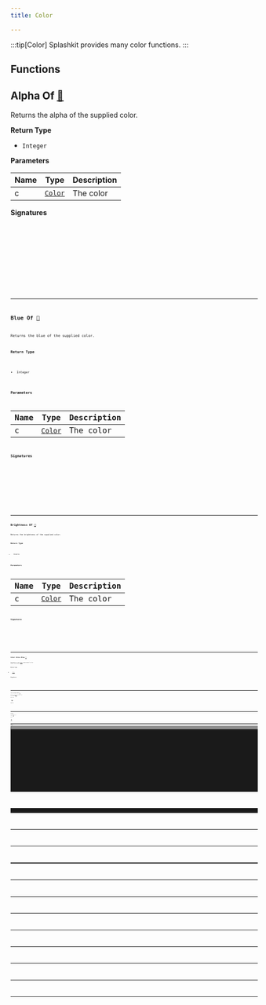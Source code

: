 ```yaml
---
title: Color

---
```

:::tip[Color]
Splashkit provides many color functions.
:::




## Functions
## 
## Alpha Of [🔗](#alpha-of)

 
Returns the alpha of the supplied color.

**Return Type**

- `Integer` 

**Parameters**

| Name   | Type                                               | Description                                                                        |
| ------ | -------------------------------------------------- | ---------------------------------------------------------------------------------- |
| c | [`Color`](/components/types/#color) | The color |

**Signatures**

<Tabs>
  <TabItem label="C++">
    <Code code={`int alpha_of(color c)`} lang="cpp" />
  </TabItem>
  <TabItem label="C#">
    <Code code={`public static int SplashKit.AlphaOf(Color c);`} lang="csharp" />
  </TabItem>
  <TabItem label="Python">
    <Code code={`def alpha_of(c):`} lang="python" />
  </TabItem>
  <TabItem label="Pascal">
    <Code code={`function AlphaOf(c: Color): Integer`} lang="pascal" />
  </TabItem>
</Tabs>

---
## Blue Of [🔗](#blue-of)

 
Returns the blue of the supplied color.

**Return Type**

- `Integer` 

**Parameters**

| Name   | Type                                               | Description                                                                        |
| ------ | -------------------------------------------------- | ---------------------------------------------------------------------------------- |
| c | [`Color`](/components/types/#color) | The color |

**Signatures**

<Tabs>
  <TabItem label="C++">
    <Code code={`int blue_of(color c)`} lang="cpp" />
  </TabItem>
  <TabItem label="C#">
    <Code code={`public static int SplashKit.BlueOf(Color c);`} lang="csharp" />
  </TabItem>
  <TabItem label="Python">
    <Code code={`def blue_of(c):`} lang="python" />
  </TabItem>
  <TabItem label="Pascal">
    <Code code={`function BlueOf(c: Color): Integer`} lang="pascal" />
  </TabItem>
</Tabs>

---
## Brightness Of [🔗](#brightness-of)

 
Returns the brightness of the supplied color.

**Return Type**

- `Double` 

**Parameters**

| Name   | Type                                               | Description                                                                        |
| ------ | -------------------------------------------------- | ---------------------------------------------------------------------------------- |
| c | [`Color`](/components/types/#color) | The color |

**Signatures**

<Tabs>
  <TabItem label="C++">
    <Code code={`double brightness_of(color c)`} lang="cpp" />
  </TabItem>
  <TabItem label="C#">
    <Code code={`public static double SplashKit.BrightnessOf(Color c);`} lang="csharp" />
  </TabItem>
  <TabItem label="Python">
    <Code code={`def brightness_of(c):`} lang="python" />
  </TabItem>
  <TabItem label="Pascal">
    <Code code={`function BrightnessOf(c: Color): Double`} lang="pascal" />
  </TabItem>
</Tabs>

---
## Color Alice Blue [🔗](#color-alice-blue)

 
Generates a new [`Color`](/components/types/#color) associated to the color `alice_blue`.

**Return Type**

- [`Color`](/components/types/#color) 

**Signatures**

<Tabs>
  <TabItem label="C++">
    <Code code={`#define COLOR_ALICE_BLUE
color color_alice_blue()`} lang="cpp" />
  </TabItem>
  <TabItem label="C#">
    <Code code={`public static Color Color.AliceBlue { get }
public static Color SplashKit.ColorAliceBlue();`} lang="csharp" />
  </TabItem>
  <TabItem label="Python">
    <Code code={`def color_alice_blue():`} lang="python" />
  </TabItem>
  <TabItem label="Pascal">
    <Code code={`function ColorAliceBlue(): Color`} lang="pascal" />
  </TabItem>
</Tabs>

---
## Color Antique White [🔗](#color-antique-white)

 
Generates a new [`Color`](/components/types/#color) associated to the color `antique_white`.

**Return Type**

- [`Color`](/components/types/#color) 

**Signatures**

<Tabs>
  <TabItem label="C++">
    <Code code={`#define COLOR_ANTIQUE_WHITE
color color_antique_white()`} lang="cpp" />
  </TabItem>
  <TabItem label="C#">
    <Code code={`public static Color Color.AntiqueWhite { get }
public static Color SplashKit.ColorAntiqueWhite();`} lang="csharp" />
  </TabItem>
  <TabItem label="Python">
    <Code code={`def color_antique_white():`} lang="python" />
  </TabItem>
  <TabItem label="Pascal">
    <Code code={`function ColorAntiqueWhite(): Color`} lang="pascal" />
  </TabItem>
</Tabs>

---
## Color Aqua [🔗](#color-aqua)

 
Generates a new [`Color`](/components/types/#color) associated to the color `aqua`.

**Return Type**

- [`Color`](/components/types/#color) 

**Signatures**

<Tabs>
  <TabItem label="C++">
    <Code code={`#define COLOR_AQUA
color color_aqua()`} lang="cpp" />
  </TabItem>
  <TabItem label="C#">
    <Code code={`public static Color Color.Aqua { get }
public static Color SplashKit.ColorAqua();`} lang="csharp" />
  </TabItem>
  <TabItem label="Python">
    <Code code={`def color_aqua():`} lang="python" />
  </TabItem>
  <TabItem label="Pascal">
    <Code code={`function ColorAqua(): Color`} lang="pascal" />
  </TabItem>
</Tabs>

---
## Color Aquamarine [🔗](#color-aquamarine)

 
Generates a new [`Color`](/components/types/#color) associated to the color `aquamarine`.

**Return Type**

- [`Color`](/components/types/#color) 

**Signatures**

<Tabs>
  <TabItem label="C++">
    <Code code={`#define COLOR_AQUAMARINE
color color_aquamarine()`} lang="cpp" />
  </TabItem>
  <TabItem label="C#">
    <Code code={`public static Color Color.Aquamarine { get }
public static Color SplashKit.ColorAquamarine();`} lang="csharp" />
  </TabItem>
  <TabItem label="Python">
    <Code code={`def color_aquamarine():`} lang="python" />
  </TabItem>
  <TabItem label="Pascal">
    <Code code={`function ColorAquamarine(): Color`} lang="pascal" />
  </TabItem>
</Tabs>

---
## Color Azure [🔗](#color-azure)

 
Generates a new [`Color`](/components/types/#color) associated to the color `azure`.

**Return Type**

- [`Color`](/components/types/#color) 

**Signatures**

<Tabs>
  <TabItem label="C++">
    <Code code={`#define COLOR_AZURE
color color_azure()`} lang="cpp" />
  </TabItem>
  <TabItem label="C#">
    <Code code={`public static Color Color.Azure { get }
public static Color SplashKit.ColorAzure();`} lang="csharp" />
  </TabItem>
  <TabItem label="Python">
    <Code code={`def color_azure():`} lang="python" />
  </TabItem>
  <TabItem label="Pascal">
    <Code code={`function ColorAzure(): Color`} lang="pascal" />
  </TabItem>
</Tabs>

---
## Color Beige [🔗](#color-beige)

 
Generates a new [`Color`](/components/types/#color) associated to the color `beige`.

**Return Type**

- [`Color`](/components/types/#color) 

**Signatures**

<Tabs>
  <TabItem label="C++">
    <Code code={`#define COLOR_BEIGE
color color_beige()`} lang="cpp" />
  </TabItem>
  <TabItem label="C#">
    <Code code={`public static Color Color.Beige { get }
public static Color SplashKit.ColorBeige();`} lang="csharp" />
  </TabItem>
  <TabItem label="Python">
    <Code code={`def color_beige():`} lang="python" />
  </TabItem>
  <TabItem label="Pascal">
    <Code code={`function ColorBeige(): Color`} lang="pascal" />
  </TabItem>
</Tabs>

---
## Color Bisque [🔗](#color-bisque)

 
Generates a new [`Color`](/components/types/#color) associated to the color `bisque`.

**Return Type**

- [`Color`](/components/types/#color) 

**Signatures**

<Tabs>
  <TabItem label="C++">
    <Code code={`#define COLOR_BISQUE
color color_bisque()`} lang="cpp" />
  </TabItem>
  <TabItem label="C#">
    <Code code={`public static Color Color.Bisque { get }
public static Color SplashKit.ColorBisque();`} lang="csharp" />
  </TabItem>
  <TabItem label="Python">
    <Code code={`def color_bisque():`} lang="python" />
  </TabItem>
  <TabItem label="Pascal">
    <Code code={`function ColorBisque(): Color`} lang="pascal" />
  </TabItem>
</Tabs>

---
## Color Black [🔗](#color-black)

 
Generates a new [`Color`](/components/types/#color) associated to the color `black`.

**Return Type**

- [`Color`](/components/types/#color) 

**Signatures**

<Tabs>
  <TabItem label="C++">
    <Code code={`#define COLOR_BLACK
color color_black()`} lang="cpp" />
  </TabItem>
  <TabItem label="C#">
    <Code code={`public static Color Color.Black { get }
public static Color SplashKit.ColorBlack();`} lang="csharp" />
  </TabItem>
  <TabItem label="Python">
    <Code code={`def color_black():`} lang="python" />
  </TabItem>
  <TabItem label="Pascal">
    <Code code={`function ColorBlack(): Color`} lang="pascal" />
  </TabItem>
</Tabs>

---
## Color Blanched Almond [🔗](#color-blanched-almond)

 
Generates a new [`Color`](/components/types/#color) associated to the color `blanched_almond`.

**Return Type**

- [`Color`](/components/types/#color) 

**Signatures**

<Tabs>
  <TabItem label="C++">
    <Code code={`#define COLOR_BLANCHED_ALMOND
color color_blanched_almond()`} lang="cpp" />
  </TabItem>
  <TabItem label="C#">
    <Code code={`public static Color Color.BlanchedAlmond { get }
public static Color SplashKit.ColorBlanchedAlmond();`} lang="csharp" />
  </TabItem>
  <TabItem label="Python">
    <Code code={`def color_blanched_almond():`} lang="python" />
  </TabItem>
  <TabItem label="Pascal">
    <Code code={`function ColorBlanchedAlmond(): Color`} lang="pascal" />
  </TabItem>
</Tabs>

---
## Color Blue [🔗](#color-blue)

 
Generates a new [`Color`](/components/types/#color) associated to the color `blue`.

**Return Type**

- [`Color`](/components/types/#color) 

**Signatures**

<Tabs>
  <TabItem label="C++">
    <Code code={`#define COLOR_BLUE
color color_blue()`} lang="cpp" />
  </TabItem>
  <TabItem label="C#">
    <Code code={`public static Color Color.Blue { get }
public static Color SplashKit.ColorBlue();`} lang="csharp" />
  </TabItem>
  <TabItem label="Python">
    <Code code={`def color_blue():`} lang="python" />
  </TabItem>
  <TabItem label="Pascal">
    <Code code={`function ColorBlue(): Color`} lang="pascal" />
  </TabItem>
</Tabs>

---
## Color Blue Violet [🔗](#color-blue-violet)

 
Generates a new [`Color`](/components/types/#color) associated to the color `blue_violet`.

**Return Type**

- [`Color`](/components/types/#color) 

**Signatures**

<Tabs>
  <TabItem label="C++">
    <Code code={`#define COLOR_BLUE_VIOLET
color color_blue_violet()`} lang="cpp" />
  </TabItem>
  <TabItem label="C#">
    <Code code={`public static Color Color.BlueViolet { get }
public static Color SplashKit.ColorBlueViolet();`} lang="csharp" />
  </TabItem>
  <TabItem label="Python">
    <Code code={`def color_blue_violet():`} lang="python" />
  </TabItem>
  <TabItem label="Pascal">
    <Code code={`function ColorBlueViolet(): Color`} lang="pascal" />
  </TabItem>
</Tabs>

---
## Color Bright Green [🔗](#color-bright-green)

 
Generates a new [`Color`](/components/types/#color) associated to the color `bright_green`.

**Return Type**

- [`Color`](/components/types/#color) 

**Signatures**

<Tabs>
  <TabItem label="C++">
    <Code code={`#define COLOR_BRIGHT_GREEN
color color_bright_green()`} lang="cpp" />
  </TabItem>
  <TabItem label="C#">
    <Code code={`public static Color Color.BrightGreen { get }
public static Color SplashKit.ColorBrightGreen();`} lang="csharp" />
  </TabItem>
  <TabItem label="Python">
    <Code code={`def color_bright_green():`} lang="python" />
  </TabItem>
  <TabItem label="Pascal">
    <Code code={`function ColorBrightGreen(): Color`} lang="pascal" />
  </TabItem>
</Tabs>

---
## Color Brown [🔗](#color-brown)

 
Generates a new [`Color`](/components/types/#color) associated to the color `brown`.

**Return Type**

- [`Color`](/components/types/#color) 

**Signatures**

<Tabs>
  <TabItem label="C++">
    <Code code={`#define COLOR_BROWN
color color_brown()`} lang="cpp" />
  </TabItem>
  <TabItem label="C#">
    <Code code={`public static Color Color.Brown { get }
public static Color SplashKit.ColorBrown();`} lang="csharp" />
  </TabItem>
  <TabItem label="Python">
    <Code code={`def color_brown():`} lang="python" />
  </TabItem>
  <TabItem label="Pascal">
    <Code code={`function ColorBrown(): Color`} lang="pascal" />
  </TabItem>
</Tabs>

---
## Color Burly Wood [🔗](#color-burly-wood)

 
Generates a new [`Color`](/components/types/#color) associated to the color `burly_wood`.

**Return Type**

- [`Color`](/components/types/#color) 

**Signatures**

<Tabs>
  <TabItem label="C++">
    <Code code={`#define COLOR_BURLY_WOOD
color color_burly_wood()`} lang="cpp" />
  </TabItem>
  <TabItem label="C#">
    <Code code={`public static Color Color.BurlyWood { get }
public static Color SplashKit.ColorBurlyWood();`} lang="csharp" />
  </TabItem>
  <TabItem label="Python">
    <Code code={`def color_burly_wood():`} lang="python" />
  </TabItem>
  <TabItem label="Pascal">
    <Code code={`function ColorBurlyWood(): Color`} lang="pascal" />
  </TabItem>
</Tabs>

---
## Color Cadet Blue [🔗](#color-cadet-blue)

 
Generates a new [`Color`](/components/types/#color) associated to the color `cadet_blue`.

**Return Type**

- [`Color`](/components/types/#color) 

**Signatures**

<Tabs>
  <TabItem label="C++">
    <Code code={`#define COLOR_CADET_BLUE
color color_cadet_blue()`} lang="cpp" />
  </TabItem>
  <TabItem label="C#">
    <Code code={`public static Color Color.CadetBlue { get }
public static Color SplashKit.ColorCadetBlue();`} lang="csharp" />
  </TabItem>
  <TabItem label="Python">
    <Code code={`def color_cadet_blue():`} lang="python" />
  </TabItem>
  <TabItem label="Pascal">
    <Code code={`function ColorCadetBlue(): Color`} lang="pascal" />
  </TabItem>
</Tabs>

---
## Color Chartreuse [🔗](#color-chartreuse)

 
Generates a new [`Color`](/components/types/#color) associated to the color `chartreuse`.

**Return Type**

- [`Color`](/components/types/#color) 

**Signatures**

<Tabs>
  <TabItem label="C++">
    <Code code={`#define COLOR_CHARTREUSE
color color_chartreuse()`} lang="cpp" />
  </TabItem>
  <TabItem label="C#">
    <Code code={`public static Color Color.Chartreuse { get }
public static Color SplashKit.ColorChartreuse();`} lang="csharp" />
  </TabItem>
  <TabItem label="Python">
    <Code code={`def color_chartreuse():`} lang="python" />
  </TabItem>
  <TabItem label="Pascal">
    <Code code={`function ColorChartreuse(): Color`} lang="pascal" />
  </TabItem>
</Tabs>

---
## Color Chocolate [🔗](#color-chocolate)

 
Generates a new [`Color`](/components/types/#color) associated to the color `chocolate`.

**Return Type**

- [`Color`](/components/types/#color) 

**Signatures**

<Tabs>
  <TabItem label="C++">
    <Code code={`#define COLOR_CHOCOLATE
color color_chocolate()`} lang="cpp" />
  </TabItem>
  <TabItem label="C#">
    <Code code={`public static Color Color.Chocolate { get }
public static Color SplashKit.ColorChocolate();`} lang="csharp" />
  </TabItem>
  <TabItem label="Python">
    <Code code={`def color_chocolate():`} lang="python" />
  </TabItem>
  <TabItem label="Pascal">
    <Code code={`function ColorChocolate(): Color`} lang="pascal" />
  </TabItem>
</Tabs>

---
## Color Coral [🔗](#color-coral)

 
Generates a new [`Color`](/components/types/#color) associated to the color `coral`.

**Return Type**

- [`Color`](/components/types/#color) 

**Signatures**

<Tabs>
  <TabItem label="C++">
    <Code code={`#define COLOR_CORAL
color color_coral()`} lang="cpp" />
  </TabItem>
  <TabItem label="C#">
    <Code code={`public static Color Color.Coral { get }
public static Color SplashKit.ColorCoral();`} lang="csharp" />
  </TabItem>
  <TabItem label="Python">
    <Code code={`def color_coral():`} lang="python" />
  </TabItem>
  <TabItem label="Pascal">
    <Code code={`function ColorCoral(): Color`} lang="pascal" />
  </TabItem>
</Tabs>

---
## Color Cornflower Blue [🔗](#color-cornflower-blue)

 
Generates a new [`Color`](/components/types/#color) associated to the color `cornflower_blue`.

**Return Type**

- [`Color`](/components/types/#color) 

**Signatures**

<Tabs>
  <TabItem label="C++">
    <Code code={`#define COLOR_CORNFLOWER_BLUE
color color_cornflower_blue()`} lang="cpp" />
  </TabItem>
  <TabItem label="C#">
    <Code code={`public static Color Color.CornflowerBlue { get }
public static Color SplashKit.ColorCornflowerBlue();`} lang="csharp" />
  </TabItem>
  <TabItem label="Python">
    <Code code={`def color_cornflower_blue():`} lang="python" />
  </TabItem>
  <TabItem label="Pascal">
    <Code code={`function ColorCornflowerBlue(): Color`} lang="pascal" />
  </TabItem>
</Tabs>

---
## Color Cornsilk [🔗](#color-cornsilk)

 
Generates a new [`Color`](/components/types/#color) associated to the color `cornsilk`.

**Return Type**

- [`Color`](/components/types/#color) 

**Signatures**

<Tabs>
  <TabItem label="C++">
    <Code code={`#define COLOR_CORNSILK
color color_cornsilk()`} lang="cpp" />
  </TabItem>
  <TabItem label="C#">
    <Code code={`public static Color Color.Cornsilk { get }
public static Color SplashKit.ColorCornsilk();`} lang="csharp" />
  </TabItem>
  <TabItem label="Python">
    <Code code={`def color_cornsilk():`} lang="python" />
  </TabItem>
  <TabItem label="Pascal">
    <Code code={`function ColorCornsilk(): Color`} lang="pascal" />
  </TabItem>
</Tabs>

---
## Color Crimson [🔗](#color-crimson)

 
Generates a new [`Color`](/components/types/#color) associated to the color `crimson`.

**Return Type**

- [`Color`](/components/types/#color) 

**Signatures**

<Tabs>
  <TabItem label="C++">
    <Code code={`#define COLOR_CRIMSON
color color_crimson()`} lang="cpp" />
  </TabItem>
  <TabItem label="C#">
    <Code code={`public static Color Color.Crimson { get }
public static Color SplashKit.ColorCrimson();`} lang="csharp" />
  </TabItem>
  <TabItem label="Python">
    <Code code={`def color_crimson():`} lang="python" />
  </TabItem>
  <TabItem label="Pascal">
    <Code code={`function ColorCrimson(): Color`} lang="pascal" />
  </TabItem>
</Tabs>

---
## Color Cyan [🔗](#color-cyan)

 
Generates a new [`Color`](/components/types/#color) associated to the color `cyan`.

**Return Type**

- [`Color`](/components/types/#color) 

**Signatures**

<Tabs>
  <TabItem label="C++">
    <Code code={`#define COLOR_CYAN
color color_cyan()`} lang="cpp" />
  </TabItem>
  <TabItem label="C#">
    <Code code={`public static Color Color.Cyan { get }
public static Color SplashKit.ColorCyan();`} lang="csharp" />
  </TabItem>
  <TabItem label="Python">
    <Code code={`def color_cyan():`} lang="python" />
  </TabItem>
  <TabItem label="Pascal">
    <Code code={`function ColorCyan(): Color`} lang="pascal" />
  </TabItem>
</Tabs>

---
## Color Dark Blue [🔗](#color-dark-blue)

 
Generates a new [`Color`](/components/types/#color) associated to the color `dark_blue`.

**Return Type**

- [`Color`](/components/types/#color) 

**Signatures**

<Tabs>
  <TabItem label="C++">
    <Code code={`#define COLOR_DARK_BLUE
color color_dark_blue()`} lang="cpp" />
  </TabItem>
  <TabItem label="C#">
    <Code code={`public static Color Color.DarkBlue { get }
public static Color SplashKit.ColorDarkBlue();`} lang="csharp" />
  </TabItem>
  <TabItem label="Python">
    <Code code={`def color_dark_blue():`} lang="python" />
  </TabItem>
  <TabItem label="Pascal">
    <Code code={`function ColorDarkBlue(): Color`} lang="pascal" />
  </TabItem>
</Tabs>

---
## Color Dark Cyan [🔗](#color-dark-cyan)

 
Generates a new [`Color`](/components/types/#color) associated to the color `dark_cyan`.

**Return Type**

- [`Color`](/components/types/#color) 

**Signatures**

<Tabs>
  <TabItem label="C++">
    <Code code={`#define COLOR_DARK_CYAN
color color_dark_cyan()`} lang="cpp" />
  </TabItem>
  <TabItem label="C#">
    <Code code={`public static Color Color.DarkCyan { get }
public static Color SplashKit.ColorDarkCyan();`} lang="csharp" />
  </TabItem>
  <TabItem label="Python">
    <Code code={`def color_dark_cyan():`} lang="python" />
  </TabItem>
  <TabItem label="Pascal">
    <Code code={`function ColorDarkCyan(): Color`} lang="pascal" />
  </TabItem>
</Tabs>

---
## Color Dark Goldenrod [🔗](#color-dark-goldenrod)

 
Generates a new [`Color`](/components/types/#color) associated to the color `dark_goldenrod`.

**Return Type**

- [`Color`](/components/types/#color) 

**Signatures**

<Tabs>
  <TabItem label="C++">
    <Code code={`#define COLOR_DARK_GOLDENROD
color color_dark_goldenrod()`} lang="cpp" />
  </TabItem>
  <TabItem label="C#">
    <Code code={`public static Color Color.DarkGoldenrod { get }
public static Color SplashKit.ColorDarkGoldenrod();`} lang="csharp" />
  </TabItem>
  <TabItem label="Python">
    <Code code={`def color_dark_goldenrod():`} lang="python" />
  </TabItem>
  <TabItem label="Pascal">
    <Code code={`function ColorDarkGoldenrod(): Color`} lang="pascal" />
  </TabItem>
</Tabs>

---
## Color Dark Gray [🔗](#color-dark-gray)

 
Generates a new [`Color`](/components/types/#color) associated to the color `dark_gray`.

**Return Type**

- [`Color`](/components/types/#color) 

**Signatures**

<Tabs>
  <TabItem label="C++">
    <Code code={`#define COLOR_DARK_GRAY
color color_dark_gray()`} lang="cpp" />
  </TabItem>
  <TabItem label="C#">
    <Code code={`public static Color Color.DarkGray { get }
public static Color SplashKit.ColorDarkGray();`} lang="csharp" />
  </TabItem>
  <TabItem label="Python">
    <Code code={`def color_dark_gray():`} lang="python" />
  </TabItem>
  <TabItem label="Pascal">
    <Code code={`function ColorDarkGray(): Color`} lang="pascal" />
  </TabItem>
</Tabs>

---
## Color Dark Green [🔗](#color-dark-green)

 
Generates a new [`Color`](/components/types/#color) associated to the color `dark_green`.

**Return Type**

- [`Color`](/components/types/#color) 

**Signatures**

<Tabs>
  <TabItem label="C++">
    <Code code={`#define COLOR_DARK_GREEN
color color_dark_green()`} lang="cpp" />
  </TabItem>
  <TabItem label="C#">
    <Code code={`public static Color Color.DarkGreen { get }
public static Color SplashKit.ColorDarkGreen();`} lang="csharp" />
  </TabItem>
  <TabItem label="Python">
    <Code code={`def color_dark_green():`} lang="python" />
  </TabItem>
  <TabItem label="Pascal">
    <Code code={`function ColorDarkGreen(): Color`} lang="pascal" />
  </TabItem>
</Tabs>

---
## Color Dark Khaki [🔗](#color-dark-khaki)

 
Generates a new [`Color`](/components/types/#color) associated to the color `dark_khaki`.

**Return Type**

- [`Color`](/components/types/#color) 

**Signatures**

<Tabs>
  <TabItem label="C++">
    <Code code={`#define COLOR_DARK_KHAKI
color color_dark_khaki()`} lang="cpp" />
  </TabItem>
  <TabItem label="C#">
    <Code code={`public static Color Color.DarkKhaki { get }
public static Color SplashKit.ColorDarkKhaki();`} lang="csharp" />
  </TabItem>
  <TabItem label="Python">
    <Code code={`def color_dark_khaki():`} lang="python" />
  </TabItem>
  <TabItem label="Pascal">
    <Code code={`function ColorDarkKhaki(): Color`} lang="pascal" />
  </TabItem>
</Tabs>

---
## Color Dark Magenta [🔗](#color-dark-magenta)

 
Generates a new [`Color`](/components/types/#color) associated to the color `dark_magenta`.

**Return Type**

- [`Color`](/components/types/#color) 

**Signatures**

<Tabs>
  <TabItem label="C++">
    <Code code={`#define COLOR_DARK_MAGENTA
color color_dark_magenta()`} lang="cpp" />
  </TabItem>
  <TabItem label="C#">
    <Code code={`public static Color Color.DarkMagenta { get }
public static Color SplashKit.ColorDarkMagenta();`} lang="csharp" />
  </TabItem>
  <TabItem label="Python">
    <Code code={`def color_dark_magenta():`} lang="python" />
  </TabItem>
  <TabItem label="Pascal">
    <Code code={`function ColorDarkMagenta(): Color`} lang="pascal" />
  </TabItem>
</Tabs>

---
## Color Dark Olive Green [🔗](#color-dark-olive-green)

 
Generates a new [`Color`](/components/types/#color) associated to the color `dark_olive_green`.

**Return Type**

- [`Color`](/components/types/#color) 

**Signatures**

<Tabs>
  <TabItem label="C++">
    <Code code={`#define COLOR_DARK_OLIVE_GREEN
color color_dark_olive_green()`} lang="cpp" />
  </TabItem>
  <TabItem label="C#">
    <Code code={`public static Color Color.DarkOliveGreen { get }
public static Color SplashKit.ColorDarkOliveGreen();`} lang="csharp" />
  </TabItem>
  <TabItem label="Python">
    <Code code={`def color_dark_olive_green():`} lang="python" />
  </TabItem>
  <TabItem label="Pascal">
    <Code code={`function ColorDarkOliveGreen(): Color`} lang="pascal" />
  </TabItem>
</Tabs>

---
## Color Dark Orange [🔗](#color-dark-orange)

 
Generates a new [`Color`](/components/types/#color) associated to the color `dark_orange`.

**Return Type**

- [`Color`](/components/types/#color) 

**Signatures**

<Tabs>
  <TabItem label="C++">
    <Code code={`#define COLOR_DARK_ORANGE
color color_dark_orange()`} lang="cpp" />
  </TabItem>
  <TabItem label="C#">
    <Code code={`public static Color Color.DarkOrange { get }
public static Color SplashKit.ColorDarkOrange();`} lang="csharp" />
  </TabItem>
  <TabItem label="Python">
    <Code code={`def color_dark_orange():`} lang="python" />
  </TabItem>
  <TabItem label="Pascal">
    <Code code={`function ColorDarkOrange(): Color`} lang="pascal" />
  </TabItem>
</Tabs>

---
## Color Dark Orchid [🔗](#color-dark-orchid)

 
Generates a new [`Color`](/components/types/#color) associated to the color `dark_orchid`.

**Return Type**

- [`Color`](/components/types/#color) 

**Signatures**

<Tabs>
  <TabItem label="C++">
    <Code code={`#define COLOR_DARK_ORCHID
color color_dark_orchid()`} lang="cpp" />
  </TabItem>
  <TabItem label="C#">
    <Code code={`public static Color Color.DarkOrchid { get }
public static Color SplashKit.ColorDarkOrchid();`} lang="csharp" />
  </TabItem>
  <TabItem label="Python">
    <Code code={`def color_dark_orchid():`} lang="python" />
  </TabItem>
  <TabItem label="Pascal">
    <Code code={`function ColorDarkOrchid(): Color`} lang="pascal" />
  </TabItem>
</Tabs>

---
## Color Dark Red [🔗](#color-dark-red)

 
Generates a new [`Color`](/components/types/#color) associated to the color `dark_red`.

**Return Type**

- [`Color`](/components/types/#color) 

**Signatures**

<Tabs>
  <TabItem label="C++">
    <Code code={`#define COLOR_DARK_RED
color color_dark_red()`} lang="cpp" />
  </TabItem>
  <TabItem label="C#">
    <Code code={`public static Color Color.DarkRed { get }
public static Color SplashKit.ColorDarkRed();`} lang="csharp" />
  </TabItem>
  <TabItem label="Python">
    <Code code={`def color_dark_red():`} lang="python" />
  </TabItem>
  <TabItem label="Pascal">
    <Code code={`function ColorDarkRed(): Color`} lang="pascal" />
  </TabItem>
</Tabs>

---
## Color Dark Salmon [🔗](#color-dark-salmon)

 
Generates a new [`Color`](/components/types/#color) associated to the color `dark_salmon`.

**Return Type**

- [`Color`](/components/types/#color) 

**Signatures**

<Tabs>
  <TabItem label="C++">
    <Code code={`#define COLOR_DARK_SALMON
color color_dark_salmon()`} lang="cpp" />
  </TabItem>
  <TabItem label="C#">
    <Code code={`public static Color Color.DarkSalmon { get }
public static Color SplashKit.ColorDarkSalmon();`} lang="csharp" />
  </TabItem>
  <TabItem label="Python">
    <Code code={`def color_dark_salmon():`} lang="python" />
  </TabItem>
  <TabItem label="Pascal">
    <Code code={`function ColorDarkSalmon(): Color`} lang="pascal" />
  </TabItem>
</Tabs>

---
## Color Dark Sea Green [🔗](#color-dark-sea-green)

 
Generates a new [`Color`](/components/types/#color) associated to the color `dark_sea_green`.

**Return Type**

- [`Color`](/components/types/#color) 

**Signatures**

<Tabs>
  <TabItem label="C++">
    <Code code={`#define COLOR_DARK_SEA_GREEN
color color_dark_sea_green()`} lang="cpp" />
  </TabItem>
  <TabItem label="C#">
    <Code code={`public static Color Color.DarkSeaGreen { get }
public static Color SplashKit.ColorDarkSeaGreen();`} lang="csharp" />
  </TabItem>
  <TabItem label="Python">
    <Code code={`def color_dark_sea_green():`} lang="python" />
  </TabItem>
  <TabItem label="Pascal">
    <Code code={`function ColorDarkSeaGreen(): Color`} lang="pascal" />
  </TabItem>
</Tabs>

---
## Color Dark Slate Blue [🔗](#color-dark-slate-blue)

 
Generates a new [`Color`](/components/types/#color) associated to the color `dark_slate_blue`.

**Return Type**

- [`Color`](/components/types/#color) 

**Signatures**

<Tabs>
  <TabItem label="C++">
    <Code code={`#define COLOR_DARK_SLATE_BLUE
color color_dark_slate_blue()`} lang="cpp" />
  </TabItem>
  <TabItem label="C#">
    <Code code={`public static Color Color.DarkSlateBlue { get }
public static Color SplashKit.ColorDarkSlateBlue();`} lang="csharp" />
  </TabItem>
  <TabItem label="Python">
    <Code code={`def color_dark_slate_blue():`} lang="python" />
  </TabItem>
  <TabItem label="Pascal">
    <Code code={`function ColorDarkSlateBlue(): Color`} lang="pascal" />
  </TabItem>
</Tabs>

---
## Color Dark Slate Gray [🔗](#color-dark-slate-gray)

 
Generates a new [`Color`](/components/types/#color) associated to the color `dark_slate_gray`.

**Return Type**

- [`Color`](/components/types/#color) 

**Signatures**

<Tabs>
  <TabItem label="C++">
    <Code code={`#define COLOR_DARK_SLATE_GRAY
color color_dark_slate_gray()`} lang="cpp" />
  </TabItem>
  <TabItem label="C#">
    <Code code={`public static Color Color.DarkSlateGray { get }
public static Color SplashKit.ColorDarkSlateGray();`} lang="csharp" />
  </TabItem>
  <TabItem label="Python">
    <Code code={`def color_dark_slate_gray():`} lang="python" />
  </TabItem>
  <TabItem label="Pascal">
    <Code code={`function ColorDarkSlateGray(): Color`} lang="pascal" />
  </TabItem>
</Tabs>

---
## Color Dark Turquoise [🔗](#color-dark-turquoise)

 
Generates a new [`Color`](/components/types/#color) associated to the color `dark_turquoise`.

**Return Type**

- [`Color`](/components/types/#color) 

**Signatures**

<Tabs>
  <TabItem label="C++">
    <Code code={`#define COLOR_DARK_TURQUOISE
color color_dark_turquoise()`} lang="cpp" />
  </TabItem>
  <TabItem label="C#">
    <Code code={`public static Color Color.DarkTurquoise { get }
public static Color SplashKit.ColorDarkTurquoise();`} lang="csharp" />
  </TabItem>
  <TabItem label="Python">
    <Code code={`def color_dark_turquoise():`} lang="python" />
  </TabItem>
  <TabItem label="Pascal">
    <Code code={`function ColorDarkTurquoise(): Color`} lang="pascal" />
  </TabItem>
</Tabs>

---
## Color Dark Violet [🔗](#color-dark-violet)

 
Generates a new [`Color`](/components/types/#color) associated to the color `dark_violet`.

**Return Type**

- [`Color`](/components/types/#color) 

**Signatures**

<Tabs>
  <TabItem label="C++">
    <Code code={`#define COLOR_DARK_VIOLET
color color_dark_violet()`} lang="cpp" />
  </TabItem>
  <TabItem label="C#">
    <Code code={`public static Color Color.DarkViolet { get }
public static Color SplashKit.ColorDarkViolet();`} lang="csharp" />
  </TabItem>
  <TabItem label="Python">
    <Code code={`def color_dark_violet():`} lang="python" />
  </TabItem>
  <TabItem label="Pascal">
    <Code code={`function ColorDarkViolet(): Color`} lang="pascal" />
  </TabItem>
</Tabs>

---
## Color Deep Pink [🔗](#color-deep-pink)

 
Generates a new [`Color`](/components/types/#color) associated to the color `deep_pink`.

**Return Type**

- [`Color`](/components/types/#color) 

**Signatures**

<Tabs>
  <TabItem label="C++">
    <Code code={`#define COLOR_DEEP_PINK
color color_deep_pink()`} lang="cpp" />
  </TabItem>
  <TabItem label="C#">
    <Code code={`public static Color Color.DeepPink { get }
public static Color SplashKit.ColorDeepPink();`} lang="csharp" />
  </TabItem>
  <TabItem label="Python">
    <Code code={`def color_deep_pink():`} lang="python" />
  </TabItem>
  <TabItem label="Pascal">
    <Code code={`function ColorDeepPink(): Color`} lang="pascal" />
  </TabItem>
</Tabs>

---
## Color Deep Sky Blue [🔗](#color-deep-sky-blue)

 
Generates a new [`Color`](/components/types/#color) associated to the color `deep_sky_blue`.

**Return Type**

- [`Color`](/components/types/#color) 

**Signatures**

<Tabs>
  <TabItem label="C++">
    <Code code={`#define COLOR_DEEP_SKY_BLUE
color color_deep_sky_blue()`} lang="cpp" />
  </TabItem>
  <TabItem label="C#">
    <Code code={`public static Color Color.DeepSkyBlue { get }
public static Color SplashKit.ColorDeepSkyBlue();`} lang="csharp" />
  </TabItem>
  <TabItem label="Python">
    <Code code={`def color_deep_sky_blue():`} lang="python" />
  </TabItem>
  <TabItem label="Pascal">
    <Code code={`function ColorDeepSkyBlue(): Color`} lang="pascal" />
  </TabItem>
</Tabs>

---
## Color Dim Gray [🔗](#color-dim-gray)

 
Generates a new [`Color`](/components/types/#color) associated to the color `dim_gray`.

**Return Type**

- [`Color`](/components/types/#color) 

**Signatures**

<Tabs>
  <TabItem label="C++">
    <Code code={`#define COLOR_DIM_GRAY
color color_dim_gray()`} lang="cpp" />
  </TabItem>
  <TabItem label="C#">
    <Code code={`public static Color Color.DimGray { get }
public static Color SplashKit.ColorDimGray();`} lang="csharp" />
  </TabItem>
  <TabItem label="Python">
    <Code code={`def color_dim_gray():`} lang="python" />
  </TabItem>
  <TabItem label="Pascal">
    <Code code={`function ColorDimGray(): Color`} lang="pascal" />
  </TabItem>
</Tabs>

---
## Color Dodger Blue [🔗](#color-dodger-blue)

 
Generates a new [`Color`](/components/types/#color) associated to the color `dodger_blue`.

**Return Type**

- [`Color`](/components/types/#color) 

**Signatures**

<Tabs>
  <TabItem label="C++">
    <Code code={`#define COLOR_DODGER_BLUE
color color_dodger_blue()`} lang="cpp" />
  </TabItem>
  <TabItem label="C#">
    <Code code={`public static Color Color.DodgerBlue { get }
public static Color SplashKit.ColorDodgerBlue();`} lang="csharp" />
  </TabItem>
  <TabItem label="Python">
    <Code code={`def color_dodger_blue():`} lang="python" />
  </TabItem>
  <TabItem label="Pascal">
    <Code code={`function ColorDodgerBlue(): Color`} lang="pascal" />
  </TabItem>
</Tabs>

---
## Color Firebrick [🔗](#color-firebrick)

 
Generates a new [`Color`](/components/types/#color) associated to the color `firebrick`.

**Return Type**

- [`Color`](/components/types/#color) 

**Signatures**

<Tabs>
  <TabItem label="C++">
    <Code code={`#define COLOR_FIREBRICK
color color_firebrick()`} lang="cpp" />
  </TabItem>
  <TabItem label="C#">
    <Code code={`public static Color Color.Firebrick { get }
public static Color SplashKit.ColorFirebrick();`} lang="csharp" />
  </TabItem>
  <TabItem label="Python">
    <Code code={`def color_firebrick():`} lang="python" />
  </TabItem>
  <TabItem label="Pascal">
    <Code code={`function ColorFirebrick(): Color`} lang="pascal" />
  </TabItem>
</Tabs>

---
## Color Floral White [🔗](#color-floral-white)

 
Generates a new [`Color`](/components/types/#color) associated to the color `floral_white`.

**Return Type**

- [`Color`](/components/types/#color) 

**Signatures**

<Tabs>
  <TabItem label="C++">
    <Code code={`#define COLOR_FLORAL_WHITE
color color_floral_white()`} lang="cpp" />
  </TabItem>
  <TabItem label="C#">
    <Code code={`public static Color Color.FloralWhite { get }
public static Color SplashKit.ColorFloralWhite();`} lang="csharp" />
  </TabItem>
  <TabItem label="Python">
    <Code code={`def color_floral_white():`} lang="python" />
  </TabItem>
  <TabItem label="Pascal">
    <Code code={`function ColorFloralWhite(): Color`} lang="pascal" />
  </TabItem>
</Tabs>

---
## Color Forest Green [🔗](#color-forest-green)

 
Generates a new [`Color`](/components/types/#color) associated to the color `forest_green`.

**Return Type**

- [`Color`](/components/types/#color) 

**Signatures**

<Tabs>
  <TabItem label="C++">
    <Code code={`#define COLOR_FOREST_GREEN
color color_forest_green()`} lang="cpp" />
  </TabItem>
  <TabItem label="C#">
    <Code code={`public static Color Color.ForestGreen { get }
public static Color SplashKit.ColorForestGreen();`} lang="csharp" />
  </TabItem>
  <TabItem label="Python">
    <Code code={`def color_forest_green():`} lang="python" />
  </TabItem>
  <TabItem label="Pascal">
    <Code code={`function ColorForestGreen(): Color`} lang="pascal" />
  </TabItem>
</Tabs>

---
## Color Fuchsia [🔗](#color-fuchsia)

 
Generates a new [`Color`](/components/types/#color) associated to the color `fuchsia`.

**Return Type**

- [`Color`](/components/types/#color) 

**Signatures**

<Tabs>
  <TabItem label="C++">
    <Code code={`#define COLOR_FUCHSIA
color color_fuchsia()`} lang="cpp" />
  </TabItem>
  <TabItem label="C#">
    <Code code={`public static Color Color.Fuchsia { get }
public static Color SplashKit.ColorFuchsia();`} lang="csharp" />
  </TabItem>
  <TabItem label="Python">
    <Code code={`def color_fuchsia():`} lang="python" />
  </TabItem>
  <TabItem label="Pascal">
    <Code code={`function ColorFuchsia(): Color`} lang="pascal" />
  </TabItem>
</Tabs>

---
## Color Gainsboro [🔗](#color-gainsboro)

 
Generates a new [`Color`](/components/types/#color) associated to the color `gainsboro`.

**Return Type**

- [`Color`](/components/types/#color) 

**Signatures**

<Tabs>
  <TabItem label="C++">
    <Code code={`#define COLOR_GAINSBORO
color color_gainsboro()`} lang="cpp" />
  </TabItem>
  <TabItem label="C#">
    <Code code={`public static Color Color.Gainsboro { get }
public static Color SplashKit.ColorGainsboro();`} lang="csharp" />
  </TabItem>
  <TabItem label="Python">
    <Code code={`def color_gainsboro():`} lang="python" />
  </TabItem>
  <TabItem label="Pascal">
    <Code code={`function ColorGainsboro(): Color`} lang="pascal" />
  </TabItem>
</Tabs>

---
## Color Ghost White [🔗](#color-ghost-white)

 
Generates a new [`Color`](/components/types/#color) associated to the color `ghost_white`.

**Return Type**

- [`Color`](/components/types/#color) 

**Signatures**

<Tabs>
  <TabItem label="C++">
    <Code code={`#define COLOR_GHOST_WHITE
color color_ghost_white()`} lang="cpp" />
  </TabItem>
  <TabItem label="C#">
    <Code code={`public static Color Color.GhostWhite { get }
public static Color SplashKit.ColorGhostWhite();`} lang="csharp" />
  </TabItem>
  <TabItem label="Python">
    <Code code={`def color_ghost_white():`} lang="python" />
  </TabItem>
  <TabItem label="Pascal">
    <Code code={`function ColorGhostWhite(): Color`} lang="pascal" />
  </TabItem>
</Tabs>

---
## Color Gold [🔗](#color-gold)

 
Generates a new [`Color`](/components/types/#color) associated to the color `gold`.

**Return Type**

- [`Color`](/components/types/#color) 

**Signatures**

<Tabs>
  <TabItem label="C++">
    <Code code={`#define COLOR_GOLD
color color_gold()`} lang="cpp" />
  </TabItem>
  <TabItem label="C#">
    <Code code={`public static Color Color.Gold { get }
public static Color SplashKit.ColorGold();`} lang="csharp" />
  </TabItem>
  <TabItem label="Python">
    <Code code={`def color_gold():`} lang="python" />
  </TabItem>
  <TabItem label="Pascal">
    <Code code={`function ColorGold(): Color`} lang="pascal" />
  </TabItem>
</Tabs>

---
## Color Goldenrod [🔗](#color-goldenrod)

 
Generates a new [`Color`](/components/types/#color) associated to the color `goldenrod`.

**Return Type**

- [`Color`](/components/types/#color) 

**Signatures**

<Tabs>
  <TabItem label="C++">
    <Code code={`#define COLOR_GOLDENROD
color color_goldenrod()`} lang="cpp" />
  </TabItem>
  <TabItem label="C#">
    <Code code={`public static Color Color.Goldenrod { get }
public static Color SplashKit.ColorGoldenrod();`} lang="csharp" />
  </TabItem>
  <TabItem label="Python">
    <Code code={`def color_goldenrod():`} lang="python" />
  </TabItem>
  <TabItem label="Pascal">
    <Code code={`function ColorGoldenrod(): Color`} lang="pascal" />
  </TabItem>
</Tabs>

---
## Color Gray [🔗](#color-gray)

 
Generates a new [`Color`](/components/types/#color) associated to the color `gray`.

**Return Type**

- [`Color`](/components/types/#color) 

**Signatures**

<Tabs>
  <TabItem label="C++">
    <Code code={`#define COLOR_GRAY
color color_gray()`} lang="cpp" />
  </TabItem>
  <TabItem label="C#">
    <Code code={`public static Color Color.Gray { get }
public static Color SplashKit.ColorGray();`} lang="csharp" />
  </TabItem>
  <TabItem label="Python">
    <Code code={`def color_gray():`} lang="python" />
  </TabItem>
  <TabItem label="Pascal">
    <Code code={`function ColorGray(): Color`} lang="pascal" />
  </TabItem>
</Tabs>

---
## Color Green [🔗](#color-green)

 
Generates a new [`Color`](/components/types/#color) associated to the color `green`.

**Return Type**

- [`Color`](/components/types/#color) 

**Signatures**

<Tabs>
  <TabItem label="C++">
    <Code code={`#define COLOR_GREEN
color color_green()`} lang="cpp" />
  </TabItem>
  <TabItem label="C#">
    <Code code={`public static Color Color.Green { get }
public static Color SplashKit.ColorGreen();`} lang="csharp" />
  </TabItem>
  <TabItem label="Python">
    <Code code={`def color_green():`} lang="python" />
  </TabItem>
  <TabItem label="Pascal">
    <Code code={`function ColorGreen(): Color`} lang="pascal" />
  </TabItem>
</Tabs>

---
## Color Green Yellow [🔗](#color-green-yellow)

 
Generates a new [`Color`](/components/types/#color) associated to the color `green_yellow`.

**Return Type**

- [`Color`](/components/types/#color) 

**Signatures**

<Tabs>
  <TabItem label="C++">
    <Code code={`#define COLOR_GREEN_YELLOW
color color_green_yellow()`} lang="cpp" />
  </TabItem>
  <TabItem label="C#">
    <Code code={`public static Color Color.GreenYellow { get }
public static Color SplashKit.ColorGreenYellow();`} lang="csharp" />
  </TabItem>
  <TabItem label="Python">
    <Code code={`def color_green_yellow():`} lang="python" />
  </TabItem>
  <TabItem label="Pascal">
    <Code code={`function ColorGreenYellow(): Color`} lang="pascal" />
  </TabItem>
</Tabs>

---
## Color Honeydew [🔗](#color-honeydew)

 
Generates a new [`Color`](/components/types/#color) associated to the color `honeydew`.

**Return Type**

- [`Color`](/components/types/#color) 

**Signatures**

<Tabs>
  <TabItem label="C++">
    <Code code={`#define COLOR_HONEYDEW
color color_honeydew()`} lang="cpp" />
  </TabItem>
  <TabItem label="C#">
    <Code code={`public static Color Color.Honeydew { get }
public static Color SplashKit.ColorHoneydew();`} lang="csharp" />
  </TabItem>
  <TabItem label="Python">
    <Code code={`def color_honeydew():`} lang="python" />
  </TabItem>
  <TabItem label="Pascal">
    <Code code={`function ColorHoneydew(): Color`} lang="pascal" />
  </TabItem>
</Tabs>

---
## Color Hot Pink [🔗](#color-hot-pink)

 
Generates a new [`Color`](/components/types/#color) associated to the color `hot_pink`.

**Return Type**

- [`Color`](/components/types/#color) 

**Signatures**

<Tabs>
  <TabItem label="C++">
    <Code code={`#define COLOR_HOT_PINK
color color_hot_pink()`} lang="cpp" />
  </TabItem>
  <TabItem label="C#">
    <Code code={`public static Color Color.HotPink { get }
public static Color SplashKit.ColorHotPink();`} lang="csharp" />
  </TabItem>
  <TabItem label="Python">
    <Code code={`def color_hot_pink():`} lang="python" />
  </TabItem>
  <TabItem label="Pascal">
    <Code code={`function ColorHotPink(): Color`} lang="pascal" />
  </TabItem>
</Tabs>

---
## Color Indian Red [🔗](#color-indian-red)

 
Generates a new [`Color`](/components/types/#color) associated to the color `indian_red`.

**Return Type**

- [`Color`](/components/types/#color) 

**Signatures**

<Tabs>
  <TabItem label="C++">
    <Code code={`#define COLOR_INDIAN_RED
color color_indian_red()`} lang="cpp" />
  </TabItem>
  <TabItem label="C#">
    <Code code={`public static Color Color.IndianRed { get }
public static Color SplashKit.ColorIndianRed();`} lang="csharp" />
  </TabItem>
  <TabItem label="Python">
    <Code code={`def color_indian_red():`} lang="python" />
  </TabItem>
  <TabItem label="Pascal">
    <Code code={`function ColorIndianRed(): Color`} lang="pascal" />
  </TabItem>
</Tabs>

---
## Color Indigo [🔗](#color-indigo)

 
Generates a new [`Color`](/components/types/#color) associated to the color `indigo`.

**Return Type**

- [`Color`](/components/types/#color) 

**Signatures**

<Tabs>
  <TabItem label="C++">
    <Code code={`#define COLOR_INDIGO
color color_indigo()`} lang="cpp" />
  </TabItem>
  <TabItem label="C#">
    <Code code={`public static Color Color.Indigo { get }
public static Color SplashKit.ColorIndigo();`} lang="csharp" />
  </TabItem>
  <TabItem label="Python">
    <Code code={`def color_indigo():`} lang="python" />
  </TabItem>
  <TabItem label="Pascal">
    <Code code={`function ColorIndigo(): Color`} lang="pascal" />
  </TabItem>
</Tabs>

---
## Color Ivory [🔗](#color-ivory)

 
Generates a new [`Color`](/components/types/#color) associated to the color `ivory`.

**Return Type**

- [`Color`](/components/types/#color) 

**Signatures**

<Tabs>
  <TabItem label="C++">
    <Code code={`#define COLOR_IVORY
color color_ivory()`} lang="cpp" />
  </TabItem>
  <TabItem label="C#">
    <Code code={`public static Color Color.Ivory { get }
public static Color SplashKit.ColorIvory();`} lang="csharp" />
  </TabItem>
  <TabItem label="Python">
    <Code code={`def color_ivory():`} lang="python" />
  </TabItem>
  <TabItem label="Pascal">
    <Code code={`function ColorIvory(): Color`} lang="pascal" />
  </TabItem>
</Tabs>

---
## Color Khaki [🔗](#color-khaki)

 
Generates a new [`Color`](/components/types/#color) associated to the color `khaki`.

**Return Type**

- [`Color`](/components/types/#color) 

**Signatures**

<Tabs>
  <TabItem label="C++">
    <Code code={`#define COLOR_KHAKI
color color_khaki()`} lang="cpp" />
  </TabItem>
  <TabItem label="C#">
    <Code code={`public static Color Color.Khaki { get }
public static Color SplashKit.ColorKhaki();`} lang="csharp" />
  </TabItem>
  <TabItem label="Python">
    <Code code={`def color_khaki():`} lang="python" />
  </TabItem>
  <TabItem label="Pascal">
    <Code code={`function ColorKhaki(): Color`} lang="pascal" />
  </TabItem>
</Tabs>

---
## Color Lavender [🔗](#color-lavender)

 
Generates a new [`Color`](/components/types/#color) associated to the color `lavender`.

**Return Type**

- [`Color`](/components/types/#color) 

**Signatures**

<Tabs>
  <TabItem label="C++">
    <Code code={`#define COLOR_LAVENDER
color color_lavender()`} lang="cpp" />
  </TabItem>
  <TabItem label="C#">
    <Code code={`public static Color Color.Lavender { get }
public static Color SplashKit.ColorLavender();`} lang="csharp" />
  </TabItem>
  <TabItem label="Python">
    <Code code={`def color_lavender():`} lang="python" />
  </TabItem>
  <TabItem label="Pascal">
    <Code code={`function ColorLavender(): Color`} lang="pascal" />
  </TabItem>
</Tabs>

---
## Color Lavender Blush [🔗](#color-lavender-blush)

 
Generates a new [`Color`](/components/types/#color) associated to the color `lavender_blush`.

**Return Type**

- [`Color`](/components/types/#color) 

**Signatures**

<Tabs>
  <TabItem label="C++">
    <Code code={`#define COLOR_LAVENDER_BLUSH
color color_lavender_blush()`} lang="cpp" />
  </TabItem>
  <TabItem label="C#">
    <Code code={`public static Color Color.LavenderBlush { get }
public static Color SplashKit.ColorLavenderBlush();`} lang="csharp" />
  </TabItem>
  <TabItem label="Python">
    <Code code={`def color_lavender_blush():`} lang="python" />
  </TabItem>
  <TabItem label="Pascal">
    <Code code={`function ColorLavenderBlush(): Color`} lang="pascal" />
  </TabItem>
</Tabs>

---
## Color Lawn Green [🔗](#color-lawn-green)

 
Generates a new [`Color`](/components/types/#color) associated to the color `lawn_green`.

**Return Type**

- [`Color`](/components/types/#color) 

**Signatures**

<Tabs>
  <TabItem label="C++">
    <Code code={`#define COLOR_LAWN_GREEN
color color_lawn_green()`} lang="cpp" />
  </TabItem>
  <TabItem label="C#">
    <Code code={`public static Color Color.LawnGreen { get }
public static Color SplashKit.ColorLawnGreen();`} lang="csharp" />
  </TabItem>
  <TabItem label="Python">
    <Code code={`def color_lawn_green():`} lang="python" />
  </TabItem>
  <TabItem label="Pascal">
    <Code code={`function ColorLawnGreen(): Color`} lang="pascal" />
  </TabItem>
</Tabs>

---
## Color Lemon Chiffon [🔗](#color-lemon-chiffon)

 
Generates a new [`Color`](/components/types/#color) associated to the color `lemon_chiffon`.

**Return Type**

- [`Color`](/components/types/#color) 

**Signatures**

<Tabs>
  <TabItem label="C++">
    <Code code={`#define COLOR_LEMON_CHIFFON
color color_lemon_chiffon()`} lang="cpp" />
  </TabItem>
  <TabItem label="C#">
    <Code code={`public static Color Color.LemonChiffon { get }
public static Color SplashKit.ColorLemonChiffon();`} lang="csharp" />
  </TabItem>
  <TabItem label="Python">
    <Code code={`def color_lemon_chiffon():`} lang="python" />
  </TabItem>
  <TabItem label="Pascal">
    <Code code={`function ColorLemonChiffon(): Color`} lang="pascal" />
  </TabItem>
</Tabs>

---
## Color Light Blue [🔗](#color-light-blue)

 
Generates a new [`Color`](/components/types/#color) associated to the color `light_blue`.

**Return Type**

- [`Color`](/components/types/#color) 

**Signatures**

<Tabs>
  <TabItem label="C++">
    <Code code={`#define COLOR_LIGHT_BLUE
color color_light_blue()`} lang="cpp" />
  </TabItem>
  <TabItem label="C#">
    <Code code={`public static Color Color.LightBlue { get }
public static Color SplashKit.ColorLightBlue();`} lang="csharp" />
  </TabItem>
  <TabItem label="Python">
    <Code code={`def color_light_blue():`} lang="python" />
  </TabItem>
  <TabItem label="Pascal">
    <Code code={`function ColorLightBlue(): Color`} lang="pascal" />
  </TabItem>
</Tabs>

---
## Color Light Coral [🔗](#color-light-coral)

 
Generates a new [`Color`](/components/types/#color) associated to the color `light_coral`.

**Return Type**

- [`Color`](/components/types/#color) 

**Signatures**

<Tabs>
  <TabItem label="C++">
    <Code code={`#define COLOR_LIGHT_CORAL
color color_light_coral()`} lang="cpp" />
  </TabItem>
  <TabItem label="C#">
    <Code code={`public static Color Color.LightCoral { get }
public static Color SplashKit.ColorLightCoral();`} lang="csharp" />
  </TabItem>
  <TabItem label="Python">
    <Code code={`def color_light_coral():`} lang="python" />
  </TabItem>
  <TabItem label="Pascal">
    <Code code={`function ColorLightCoral(): Color`} lang="pascal" />
  </TabItem>
</Tabs>

---
## Color Light Cyan [🔗](#color-light-cyan)

 
Generates a new [`Color`](/components/types/#color) associated to the color `light_cyan`.

**Return Type**

- [`Color`](/components/types/#color) 

**Signatures**

<Tabs>
  <TabItem label="C++">
    <Code code={`#define COLOR_LIGHT_CYAN
color color_light_cyan()`} lang="cpp" />
  </TabItem>
  <TabItem label="C#">
    <Code code={`public static Color Color.LightCyan { get }
public static Color SplashKit.ColorLightCyan();`} lang="csharp" />
  </TabItem>
  <TabItem label="Python">
    <Code code={`def color_light_cyan():`} lang="python" />
  </TabItem>
  <TabItem label="Pascal">
    <Code code={`function ColorLightCyan(): Color`} lang="pascal" />
  </TabItem>
</Tabs>

---
## Color Light Goldenrod Yellow [🔗](#color-light-goldenrod-yellow)

 
Generates a new [`Color`](/components/types/#color) associated to the color `light_goldenrod_yellow`.

**Return Type**

- [`Color`](/components/types/#color) 

**Signatures**

<Tabs>
  <TabItem label="C++">
    <Code code={`#define COLOR_LIGHT_GOLDENROD_YELLOW
color color_light_goldenrod_yellow()`} lang="cpp" />
  </TabItem>
  <TabItem label="C#">
    <Code code={`public static Color Color.LightGoldenrodYellow { get }
public static Color SplashKit.ColorLightGoldenrodYellow();`} lang="csharp" />
  </TabItem>
  <TabItem label="Python">
    <Code code={`def color_light_goldenrod_yellow():`} lang="python" />
  </TabItem>
  <TabItem label="Pascal">
    <Code code={`function ColorLightGoldenrodYellow(): Color`} lang="pascal" />
  </TabItem>
</Tabs>

---
## Color Light Gray [🔗](#color-light-gray)

 
Generates a new [`Color`](/components/types/#color) associated to the color `light_gray`.

**Return Type**

- [`Color`](/components/types/#color) 

**Signatures**

<Tabs>
  <TabItem label="C++">
    <Code code={`#define COLOR_LIGHT_GRAY
color color_light_gray()`} lang="cpp" />
  </TabItem>
  <TabItem label="C#">
    <Code code={`public static Color Color.LightGray { get }
public static Color SplashKit.ColorLightGray();`} lang="csharp" />
  </TabItem>
  <TabItem label="Python">
    <Code code={`def color_light_gray():`} lang="python" />
  </TabItem>
  <TabItem label="Pascal">
    <Code code={`function ColorLightGray(): Color`} lang="pascal" />
  </TabItem>
</Tabs>

---
## Color Light Green [🔗](#color-light-green)

 
Generates a new [`Color`](/components/types/#color) associated to the color `light_green`.

**Return Type**

- [`Color`](/components/types/#color) 

**Signatures**

<Tabs>
  <TabItem label="C++">
    <Code code={`#define COLOR_LIGHT_GREEN
color color_light_green()`} lang="cpp" />
  </TabItem>
  <TabItem label="C#">
    <Code code={`public static Color Color.LightGreen { get }
public static Color SplashKit.ColorLightGreen();`} lang="csharp" />
  </TabItem>
  <TabItem label="Python">
    <Code code={`def color_light_green():`} lang="python" />
  </TabItem>
  <TabItem label="Pascal">
    <Code code={`function ColorLightGreen(): Color`} lang="pascal" />
  </TabItem>
</Tabs>

---
## Color Light Pink [🔗](#color-light-pink)

 
Generates a new [`Color`](/components/types/#color) associated to the color `light_pink`.

**Return Type**

- [`Color`](/components/types/#color) 

**Signatures**

<Tabs>
  <TabItem label="C++">
    <Code code={`#define COLOR_LIGHT_PINK
color color_light_pink()`} lang="cpp" />
  </TabItem>
  <TabItem label="C#">
    <Code code={`public static Color Color.LightPink { get }
public static Color SplashKit.ColorLightPink();`} lang="csharp" />
  </TabItem>
  <TabItem label="Python">
    <Code code={`def color_light_pink():`} lang="python" />
  </TabItem>
  <TabItem label="Pascal">
    <Code code={`function ColorLightPink(): Color`} lang="pascal" />
  </TabItem>
</Tabs>

---
## Color Light Salmon [🔗](#color-light-salmon)

 
Generates a new [`Color`](/components/types/#color) associated to the color `light_salmon`.

**Return Type**

- [`Color`](/components/types/#color) 

**Signatures**

<Tabs>
  <TabItem label="C++">
    <Code code={`#define COLOR_LIGHT_SALMON
color color_light_salmon()`} lang="cpp" />
  </TabItem>
  <TabItem label="C#">
    <Code code={`public static Color Color.LightSalmon { get }
public static Color SplashKit.ColorLightSalmon();`} lang="csharp" />
  </TabItem>
  <TabItem label="Python">
    <Code code={`def color_light_salmon():`} lang="python" />
  </TabItem>
  <TabItem label="Pascal">
    <Code code={`function ColorLightSalmon(): Color`} lang="pascal" />
  </TabItem>
</Tabs>

---
## Color Light Sea Green [🔗](#color-light-sea-green)

 
Generates a new [`Color`](/components/types/#color) associated to the color `light_sea_green`.

**Return Type**

- [`Color`](/components/types/#color) 

**Signatures**

<Tabs>
  <TabItem label="C++">
    <Code code={`#define COLOR_LIGHT_SEA_GREEN
color color_light_sea_green()`} lang="cpp" />
  </TabItem>
  <TabItem label="C#">
    <Code code={`public static Color Color.LightSeaGreen { get }
public static Color SplashKit.ColorLightSeaGreen();`} lang="csharp" />
  </TabItem>
  <TabItem label="Python">
    <Code code={`def color_light_sea_green():`} lang="python" />
  </TabItem>
  <TabItem label="Pascal">
    <Code code={`function ColorLightSeaGreen(): Color`} lang="pascal" />
  </TabItem>
</Tabs>

---
## Color Light Sky Blue [🔗](#color-light-sky-blue)

 
Generates a new [`Color`](/components/types/#color) associated to the color `light_sky_blue`.

**Return Type**

- [`Color`](/components/types/#color) 

**Signatures**

<Tabs>
  <TabItem label="C++">
    <Code code={`#define COLOR_LIGHT_SKY_BLUE
color color_light_sky_blue()`} lang="cpp" />
  </TabItem>
  <TabItem label="C#">
    <Code code={`public static Color Color.LightSkyBlue { get }
public static Color SplashKit.ColorLightSkyBlue();`} lang="csharp" />
  </TabItem>
  <TabItem label="Python">
    <Code code={`def color_light_sky_blue():`} lang="python" />
  </TabItem>
  <TabItem label="Pascal">
    <Code code={`function ColorLightSkyBlue(): Color`} lang="pascal" />
  </TabItem>
</Tabs>

---
## Color Light Slate Gray [🔗](#color-light-slate-gray)

 
Generates a new [`Color`](/components/types/#color) associated to the color `light_slate_gray`.

**Return Type**

- [`Color`](/components/types/#color) 

**Signatures**

<Tabs>
  <TabItem label="C++">
    <Code code={`#define COLOR_LIGHT_SLATE_GRAY
color color_light_slate_gray()`} lang="cpp" />
  </TabItem>
  <TabItem label="C#">
    <Code code={`public static Color Color.LightSlateGray { get }
public static Color SplashKit.ColorLightSlateGray();`} lang="csharp" />
  </TabItem>
  <TabItem label="Python">
    <Code code={`def color_light_slate_gray():`} lang="python" />
  </TabItem>
  <TabItem label="Pascal">
    <Code code={`function ColorLightSlateGray(): Color`} lang="pascal" />
  </TabItem>
</Tabs>

---
## Color Light Steel Blue [🔗](#color-light-steel-blue)

 
Generates a new [`Color`](/components/types/#color) associated to the color `light_steel_blue`.

**Return Type**

- [`Color`](/components/types/#color) 

**Signatures**

<Tabs>
  <TabItem label="C++">
    <Code code={`#define COLOR_LIGHT_STEEL_BLUE
color color_light_steel_blue()`} lang="cpp" />
  </TabItem>
  <TabItem label="C#">
    <Code code={`public static Color Color.LightSteelBlue { get }
public static Color SplashKit.ColorLightSteelBlue();`} lang="csharp" />
  </TabItem>
  <TabItem label="Python">
    <Code code={`def color_light_steel_blue():`} lang="python" />
  </TabItem>
  <TabItem label="Pascal">
    <Code code={`function ColorLightSteelBlue(): Color`} lang="pascal" />
  </TabItem>
</Tabs>

---
## Color Light Yellow [🔗](#color-light-yellow)

 
Generates a new [`Color`](/components/types/#color) associated to the color `light_yellow`.

**Return Type**

- [`Color`](/components/types/#color) 

**Signatures**

<Tabs>
  <TabItem label="C++">
    <Code code={`#define COLOR_LIGHT_YELLOW
color color_light_yellow()`} lang="cpp" />
  </TabItem>
  <TabItem label="C#">
    <Code code={`public static Color Color.LightYellow { get }
public static Color SplashKit.ColorLightYellow();`} lang="csharp" />
  </TabItem>
  <TabItem label="Python">
    <Code code={`def color_light_yellow():`} lang="python" />
  </TabItem>
  <TabItem label="Pascal">
    <Code code={`function ColorLightYellow(): Color`} lang="pascal" />
  </TabItem>
</Tabs>

---
## Color Lime [🔗](#color-lime)

 
Generates a new [`Color`](/components/types/#color) associated to the color `lime`.

**Return Type**

- [`Color`](/components/types/#color) 

**Signatures**

<Tabs>
  <TabItem label="C++">
    <Code code={`#define COLOR_LIME
color color_lime()`} lang="cpp" />
  </TabItem>
  <TabItem label="C#">
    <Code code={`public static Color Color.Lime { get }
public static Color SplashKit.ColorLime();`} lang="csharp" />
  </TabItem>
  <TabItem label="Python">
    <Code code={`def color_lime():`} lang="python" />
  </TabItem>
  <TabItem label="Pascal">
    <Code code={`function ColorLime(): Color`} lang="pascal" />
  </TabItem>
</Tabs>

---
## Color Lime Green [🔗](#color-lime-green)

 
Generates a new [`Color`](/components/types/#color) associated to the color `lime_green`.

**Return Type**

- [`Color`](/components/types/#color) 

**Signatures**

<Tabs>
  <TabItem label="C++">
    <Code code={`#define COLOR_LIME_GREEN
color color_lime_green()`} lang="cpp" />
  </TabItem>
  <TabItem label="C#">
    <Code code={`public static Color Color.LimeGreen { get }
public static Color SplashKit.ColorLimeGreen();`} lang="csharp" />
  </TabItem>
  <TabItem label="Python">
    <Code code={`def color_lime_green():`} lang="python" />
  </TabItem>
  <TabItem label="Pascal">
    <Code code={`function ColorLimeGreen(): Color`} lang="pascal" />
  </TabItem>
</Tabs>

---
## Color Linen [🔗](#color-linen)

 
Generates a new [`Color`](/components/types/#color) associated to the color `linen`.

**Return Type**

- [`Color`](/components/types/#color) 

**Signatures**

<Tabs>
  <TabItem label="C++">
    <Code code={`#define COLOR_LINEN
color color_linen()`} lang="cpp" />
  </TabItem>
  <TabItem label="C#">
    <Code code={`public static Color Color.Linen { get }
public static Color SplashKit.ColorLinen();`} lang="csharp" />
  </TabItem>
  <TabItem label="Python">
    <Code code={`def color_linen():`} lang="python" />
  </TabItem>
  <TabItem label="Pascal">
    <Code code={`function ColorLinen(): Color`} lang="pascal" />
  </TabItem>
</Tabs>

---
## Color Magenta [🔗](#color-magenta)

 
Generates a new [`Color`](/components/types/#color) associated to the color `magenta`.

**Return Type**

- [`Color`](/components/types/#color) 

**Signatures**

<Tabs>
  <TabItem label="C++">
    <Code code={`#define COLOR_MAGENTA
color color_magenta()`} lang="cpp" />
  </TabItem>
  <TabItem label="C#">
    <Code code={`public static Color Color.Magenta { get }
public static Color SplashKit.ColorMagenta();`} lang="csharp" />
  </TabItem>
  <TabItem label="Python">
    <Code code={`def color_magenta():`} lang="python" />
  </TabItem>
  <TabItem label="Pascal">
    <Code code={`function ColorMagenta(): Color`} lang="pascal" />
  </TabItem>
</Tabs>

---
## Color Maroon [🔗](#color-maroon)

 
Generates a new [`Color`](/components/types/#color) associated to the color `maroon`.

**Return Type**

- [`Color`](/components/types/#color) 

**Signatures**

<Tabs>
  <TabItem label="C++">
    <Code code={`#define COLOR_MAROON
color color_maroon()`} lang="cpp" />
  </TabItem>
  <TabItem label="C#">
    <Code code={`public static Color Color.Maroon { get }
public static Color SplashKit.ColorMaroon();`} lang="csharp" />
  </TabItem>
  <TabItem label="Python">
    <Code code={`def color_maroon():`} lang="python" />
  </TabItem>
  <TabItem label="Pascal">
    <Code code={`function ColorMaroon(): Color`} lang="pascal" />
  </TabItem>
</Tabs>

---
## Color Medium Aquamarine [🔗](#color-medium-aquamarine)

 
Generates a new [`Color`](/components/types/#color) associated to the color `medium_aquamarine`.

**Return Type**

- [`Color`](/components/types/#color) 

**Signatures**

<Tabs>
  <TabItem label="C++">
    <Code code={`#define COLOR_MEDIUM_AQUAMARINE
color color_medium_aquamarine()`} lang="cpp" />
  </TabItem>
  <TabItem label="C#">
    <Code code={`public static Color Color.MediumAquamarine { get }
public static Color SplashKit.ColorMediumAquamarine();`} lang="csharp" />
  </TabItem>
  <TabItem label="Python">
    <Code code={`def color_medium_aquamarine():`} lang="python" />
  </TabItem>
  <TabItem label="Pascal">
    <Code code={`function ColorMediumAquamarine(): Color`} lang="pascal" />
  </TabItem>
</Tabs>

---
## Color Medium Blue [🔗](#color-medium-blue)

 
Generates a new [`Color`](/components/types/#color) associated to the color `medium_blue`.

**Return Type**

- [`Color`](/components/types/#color) 

**Signatures**

<Tabs>
  <TabItem label="C++">
    <Code code={`#define COLOR_MEDIUM_BLUE
color color_medium_blue()`} lang="cpp" />
  </TabItem>
  <TabItem label="C#">
    <Code code={`public static Color Color.MediumBlue { get }
public static Color SplashKit.ColorMediumBlue();`} lang="csharp" />
  </TabItem>
  <TabItem label="Python">
    <Code code={`def color_medium_blue():`} lang="python" />
  </TabItem>
  <TabItem label="Pascal">
    <Code code={`function ColorMediumBlue(): Color`} lang="pascal" />
  </TabItem>
</Tabs>

---
## Color Medium Orchid [🔗](#color-medium-orchid)

 
Generates a new [`Color`](/components/types/#color) associated to the color `medium_orchid`.

**Return Type**

- [`Color`](/components/types/#color) 

**Signatures**

<Tabs>
  <TabItem label="C++">
    <Code code={`#define COLOR_MEDIUM_ORCHID
color color_medium_orchid()`} lang="cpp" />
  </TabItem>
  <TabItem label="C#">
    <Code code={`public static Color Color.MediumOrchid { get }
public static Color SplashKit.ColorMediumOrchid();`} lang="csharp" />
  </TabItem>
  <TabItem label="Python">
    <Code code={`def color_medium_orchid():`} lang="python" />
  </TabItem>
  <TabItem label="Pascal">
    <Code code={`function ColorMediumOrchid(): Color`} lang="pascal" />
  </TabItem>
</Tabs>

---
## Color Medium Purple [🔗](#color-medium-purple)

 
Generates a new [`Color`](/components/types/#color) associated to the color `medium_purple`.

**Return Type**

- [`Color`](/components/types/#color) 

**Signatures**

<Tabs>
  <TabItem label="C++">
    <Code code={`#define COLOR_MEDIUM_PURPLE
color color_medium_purple()`} lang="cpp" />
  </TabItem>
  <TabItem label="C#">
    <Code code={`public static Color Color.MediumPurple { get }
public static Color SplashKit.ColorMediumPurple();`} lang="csharp" />
  </TabItem>
  <TabItem label="Python">
    <Code code={`def color_medium_purple():`} lang="python" />
  </TabItem>
  <TabItem label="Pascal">
    <Code code={`function ColorMediumPurple(): Color`} lang="pascal" />
  </TabItem>
</Tabs>

---
## Color Medium Sea Green [🔗](#color-medium-sea-green)

 
Generates a new [`Color`](/components/types/#color) associated to the color `medium_sea_green`.

**Return Type**

- [`Color`](/components/types/#color) 

**Signatures**

<Tabs>
  <TabItem label="C++">
    <Code code={`#define COLOR_MEDIUM_SEA_GREEN
color color_medium_sea_green()`} lang="cpp" />
  </TabItem>
  <TabItem label="C#">
    <Code code={`public static Color Color.MediumSeaGreen { get }
public static Color SplashKit.ColorMediumSeaGreen();`} lang="csharp" />
  </TabItem>
  <TabItem label="Python">
    <Code code={`def color_medium_sea_green():`} lang="python" />
  </TabItem>
  <TabItem label="Pascal">
    <Code code={`function ColorMediumSeaGreen(): Color`} lang="pascal" />
  </TabItem>
</Tabs>

---
## Color Medium Slate Blue [🔗](#color-medium-slate-blue)

 
Generates a new [`Color`](/components/types/#color) associated to the color `medium_slate_blue`.

**Return Type**

- [`Color`](/components/types/#color) 

**Signatures**

<Tabs>
  <TabItem label="C++">
    <Code code={`#define COLOR_MEDIUM_SLATE_BLUE
color color_medium_slate_blue()`} lang="cpp" />
  </TabItem>
  <TabItem label="C#">
    <Code code={`public static Color Color.MediumSlateBlue { get }
public static Color SplashKit.ColorMediumSlateBlue();`} lang="csharp" />
  </TabItem>
  <TabItem label="Python">
    <Code code={`def color_medium_slate_blue():`} lang="python" />
  </TabItem>
  <TabItem label="Pascal">
    <Code code={`function ColorMediumSlateBlue(): Color`} lang="pascal" />
  </TabItem>
</Tabs>

---
## Color Medium Spring Green [🔗](#color-medium-spring-green)

 
Generates a new [`Color`](/components/types/#color) associated to the color `medium_spring_green`.

**Return Type**

- [`Color`](/components/types/#color) 

**Signatures**

<Tabs>
  <TabItem label="C++">
    <Code code={`#define COLOR_MEDIUM_SPRING_GREEN
color color_medium_spring_green()`} lang="cpp" />
  </TabItem>
  <TabItem label="C#">
    <Code code={`public static Color Color.MediumSpringGreen { get }
public static Color SplashKit.ColorMediumSpringGreen();`} lang="csharp" />
  </TabItem>
  <TabItem label="Python">
    <Code code={`def color_medium_spring_green():`} lang="python" />
  </TabItem>
  <TabItem label="Pascal">
    <Code code={`function ColorMediumSpringGreen(): Color`} lang="pascal" />
  </TabItem>
</Tabs>

---
## Color Medium Turquoise [🔗](#color-medium-turquoise)

 
Generates a new [`Color`](/components/types/#color) associated to the color `medium_turquoise`.

**Return Type**

- [`Color`](/components/types/#color) 

**Signatures**

<Tabs>
  <TabItem label="C++">
    <Code code={`#define COLOR_MEDIUM_TURQUOISE
color color_medium_turquoise()`} lang="cpp" />
  </TabItem>
  <TabItem label="C#">
    <Code code={`public static Color Color.MediumTurquoise { get }
public static Color SplashKit.ColorMediumTurquoise();`} lang="csharp" />
  </TabItem>
  <TabItem label="Python">
    <Code code={`def color_medium_turquoise():`} lang="python" />
  </TabItem>
  <TabItem label="Pascal">
    <Code code={`function ColorMediumTurquoise(): Color`} lang="pascal" />
  </TabItem>
</Tabs>

---
## Color Medium Violet Red [🔗](#color-medium-violet-red)

 
Generates a new [`Color`](/components/types/#color) associated to the color `medium_violet_red`.

**Return Type**

- [`Color`](/components/types/#color) 

**Signatures**

<Tabs>
  <TabItem label="C++">
    <Code code={`#define COLOR_MEDIUM_VIOLET_RED
color color_medium_violet_red()`} lang="cpp" />
  </TabItem>
  <TabItem label="C#">
    <Code code={`public static Color Color.MediumVioletRed { get }
public static Color SplashKit.ColorMediumVioletRed();`} lang="csharp" />
  </TabItem>
  <TabItem label="Python">
    <Code code={`def color_medium_violet_red():`} lang="python" />
  </TabItem>
  <TabItem label="Pascal">
    <Code code={`function ColorMediumVioletRed(): Color`} lang="pascal" />
  </TabItem>
</Tabs>

---
## Color Midnight Blue [🔗](#color-midnight-blue)

 
Generates a new [`Color`](/components/types/#color) associated to the color `midnight_blue`.

**Return Type**

- [`Color`](/components/types/#color) 

**Signatures**

<Tabs>
  <TabItem label="C++">
    <Code code={`#define COLOR_MIDNIGHT_BLUE
color color_midnight_blue()`} lang="cpp" />
  </TabItem>
  <TabItem label="C#">
    <Code code={`public static Color Color.MidnightBlue { get }
public static Color SplashKit.ColorMidnightBlue();`} lang="csharp" />
  </TabItem>
  <TabItem label="Python">
    <Code code={`def color_midnight_blue():`} lang="python" />
  </TabItem>
  <TabItem label="Pascal">
    <Code code={`function ColorMidnightBlue(): Color`} lang="pascal" />
  </TabItem>
</Tabs>

---
## Color Mint Cream [🔗](#color-mint-cream)

 
Generates a new [`Color`](/components/types/#color) associated to the color `mint_cream`.

**Return Type**

- [`Color`](/components/types/#color) 

**Signatures**

<Tabs>
  <TabItem label="C++">
    <Code code={`#define COLOR_MINT_CREAM
color color_mint_cream()`} lang="cpp" />
  </TabItem>
  <TabItem label="C#">
    <Code code={`public static Color Color.MintCream { get }
public static Color SplashKit.ColorMintCream();`} lang="csharp" />
  </TabItem>
  <TabItem label="Python">
    <Code code={`def color_mint_cream():`} lang="python" />
  </TabItem>
  <TabItem label="Pascal">
    <Code code={`function ColorMintCream(): Color`} lang="pascal" />
  </TabItem>
</Tabs>

---
## Color Misty Rose [🔗](#color-misty-rose)

 
Generates a new [`Color`](/components/types/#color) associated to the color `misty_rose`.

**Return Type**

- [`Color`](/components/types/#color) 

**Signatures**

<Tabs>
  <TabItem label="C++">
    <Code code={`#define COLOR_MISTY_ROSE
color color_misty_rose()`} lang="cpp" />
  </TabItem>
  <TabItem label="C#">
    <Code code={`public static Color Color.MistyRose { get }
public static Color SplashKit.ColorMistyRose();`} lang="csharp" />
  </TabItem>
  <TabItem label="Python">
    <Code code={`def color_misty_rose():`} lang="python" />
  </TabItem>
  <TabItem label="Pascal">
    <Code code={`function ColorMistyRose(): Color`} lang="pascal" />
  </TabItem>
</Tabs>

---
## Color Moccasin [🔗](#color-moccasin)

 
Generates a new [`Color`](/components/types/#color) associated to the color `moccasin`.

**Return Type**

- [`Color`](/components/types/#color) 

**Signatures**

<Tabs>
  <TabItem label="C++">
    <Code code={`#define COLOR_MOCCASIN
color color_moccasin()`} lang="cpp" />
  </TabItem>
  <TabItem label="C#">
    <Code code={`public static Color Color.Moccasin { get }
public static Color SplashKit.ColorMoccasin();`} lang="csharp" />
  </TabItem>
  <TabItem label="Python">
    <Code code={`def color_moccasin():`} lang="python" />
  </TabItem>
  <TabItem label="Pascal">
    <Code code={`function ColorMoccasin(): Color`} lang="pascal" />
  </TabItem>
</Tabs>

---
## Color Navajo White [🔗](#color-navajo-white)

 
Generates a new [`Color`](/components/types/#color) associated to the color `navajo_white`.

**Return Type**

- [`Color`](/components/types/#color) 

**Signatures**

<Tabs>
  <TabItem label="C++">
    <Code code={`#define COLOR_NAVAJO_WHITE
color color_navajo_white()`} lang="cpp" />
  </TabItem>
  <TabItem label="C#">
    <Code code={`public static Color Color.NavajoWhite { get }
public static Color SplashKit.ColorNavajoWhite();`} lang="csharp" />
  </TabItem>
  <TabItem label="Python">
    <Code code={`def color_navajo_white():`} lang="python" />
  </TabItem>
  <TabItem label="Pascal">
    <Code code={`function ColorNavajoWhite(): Color`} lang="pascal" />
  </TabItem>
</Tabs>

---
## Color Navy [🔗](#color-navy)

 
Generates a new [`Color`](/components/types/#color) associated to the color `navy`.

**Return Type**

- [`Color`](/components/types/#color) 

**Signatures**

<Tabs>
  <TabItem label="C++">
    <Code code={`#define COLOR_NAVY
color color_navy()`} lang="cpp" />
  </TabItem>
  <TabItem label="C#">
    <Code code={`public static Color Color.Navy { get }
public static Color SplashKit.ColorNavy();`} lang="csharp" />
  </TabItem>
  <TabItem label="Python">
    <Code code={`def color_navy():`} lang="python" />
  </TabItem>
  <TabItem label="Pascal">
    <Code code={`function ColorNavy(): Color`} lang="pascal" />
  </TabItem>
</Tabs>

---
## Color Old Lace [🔗](#color-old-lace)

 
Generates a new [`Color`](/components/types/#color) associated to the color `old_lace`.

**Return Type**

- [`Color`](/components/types/#color) 

**Signatures**

<Tabs>
  <TabItem label="C++">
    <Code code={`#define COLOR_OLD_LACE
color color_old_lace()`} lang="cpp" />
  </TabItem>
  <TabItem label="C#">
    <Code code={`public static Color Color.OldLace { get }
public static Color SplashKit.ColorOldLace();`} lang="csharp" />
  </TabItem>
  <TabItem label="Python">
    <Code code={`def color_old_lace():`} lang="python" />
  </TabItem>
  <TabItem label="Pascal">
    <Code code={`function ColorOldLace(): Color`} lang="pascal" />
  </TabItem>
</Tabs>

---
## Color Olive [🔗](#color-olive)

 
Generates a new [`Color`](/components/types/#color) associated to the color `olive`.

**Return Type**

- [`Color`](/components/types/#color) 

**Signatures**

<Tabs>
  <TabItem label="C++">
    <Code code={`#define COLOR_OLIVE
color color_olive()`} lang="cpp" />
  </TabItem>
  <TabItem label="C#">
    <Code code={`public static Color Color.Olive { get }
public static Color SplashKit.ColorOlive();`} lang="csharp" />
  </TabItem>
  <TabItem label="Python">
    <Code code={`def color_olive():`} lang="python" />
  </TabItem>
  <TabItem label="Pascal">
    <Code code={`function ColorOlive(): Color`} lang="pascal" />
  </TabItem>
</Tabs>

---
## Color Olive Drab [🔗](#color-olive-drab)

 
Generates a new [`Color`](/components/types/#color) associated to the color `olive_drab`.

**Return Type**

- [`Color`](/components/types/#color) 

**Signatures**

<Tabs>
  <TabItem label="C++">
    <Code code={`#define COLOR_OLIVE_DRAB
color color_olive_drab()`} lang="cpp" />
  </TabItem>
  <TabItem label="C#">
    <Code code={`public static Color Color.OliveDrab { get }
public static Color SplashKit.ColorOliveDrab();`} lang="csharp" />
  </TabItem>
  <TabItem label="Python">
    <Code code={`def color_olive_drab():`} lang="python" />
  </TabItem>
  <TabItem label="Pascal">
    <Code code={`function ColorOliveDrab(): Color`} lang="pascal" />
  </TabItem>
</Tabs>

---
## Color Orange [🔗](#color-orange)

 
Generates a new [`Color`](/components/types/#color) associated to the color `orange`.

**Return Type**

- [`Color`](/components/types/#color) 

**Signatures**

<Tabs>
  <TabItem label="C++">
    <Code code={`#define COLOR_ORANGE
color color_orange()`} lang="cpp" />
  </TabItem>
  <TabItem label="C#">
    <Code code={`public static Color Color.Orange { get }
public static Color SplashKit.ColorOrange();`} lang="csharp" />
  </TabItem>
  <TabItem label="Python">
    <Code code={`def color_orange():`} lang="python" />
  </TabItem>
  <TabItem label="Pascal">
    <Code code={`function ColorOrange(): Color`} lang="pascal" />
  </TabItem>
</Tabs>

---
## Color Orange Red [🔗](#color-orange-red)

 
Generates a new [`Color`](/components/types/#color) associated to the color `orange_red`.

**Return Type**

- [`Color`](/components/types/#color) 

**Signatures**

<Tabs>
  <TabItem label="C++">
    <Code code={`#define COLOR_ORANGE_RED
color color_orange_red()`} lang="cpp" />
  </TabItem>
  <TabItem label="C#">
    <Code code={`public static Color Color.OrangeRed { get }
public static Color SplashKit.ColorOrangeRed();`} lang="csharp" />
  </TabItem>
  <TabItem label="Python">
    <Code code={`def color_orange_red():`} lang="python" />
  </TabItem>
  <TabItem label="Pascal">
    <Code code={`function ColorOrangeRed(): Color`} lang="pascal" />
  </TabItem>
</Tabs>

---
## Color Orchid [🔗](#color-orchid)

 
Generates a new [`Color`](/components/types/#color) associated to the color `orchid`.

**Return Type**

- [`Color`](/components/types/#color) 

**Signatures**

<Tabs>
  <TabItem label="C++">
    <Code code={`#define COLOR_ORCHID
color color_orchid()`} lang="cpp" />
  </TabItem>
  <TabItem label="C#">
    <Code code={`public static Color Color.Orchid { get }
public static Color SplashKit.ColorOrchid();`} lang="csharp" />
  </TabItem>
  <TabItem label="Python">
    <Code code={`def color_orchid():`} lang="python" />
  </TabItem>
  <TabItem label="Pascal">
    <Code code={`function ColorOrchid(): Color`} lang="pascal" />
  </TabItem>
</Tabs>

---
## Color Pale Goldenrod [🔗](#color-pale-goldenrod)

 
Generates a new [`Color`](/components/types/#color) associated to the color `pale_goldenrod`.

**Return Type**

- [`Color`](/components/types/#color) 

**Signatures**

<Tabs>
  <TabItem label="C++">
    <Code code={`#define COLOR_PALE_GOLDENROD
color color_pale_goldenrod()`} lang="cpp" />
  </TabItem>
  <TabItem label="C#">
    <Code code={`public static Color Color.PaleGoldenrod { get }
public static Color SplashKit.ColorPaleGoldenrod();`} lang="csharp" />
  </TabItem>
  <TabItem label="Python">
    <Code code={`def color_pale_goldenrod():`} lang="python" />
  </TabItem>
  <TabItem label="Pascal">
    <Code code={`function ColorPaleGoldenrod(): Color`} lang="pascal" />
  </TabItem>
</Tabs>

---
## Color Pale Green [🔗](#color-pale-green)

 
Generates a new [`Color`](/components/types/#color) associated to the color `pale_green`.

**Return Type**

- [`Color`](/components/types/#color) 

**Signatures**

<Tabs>
  <TabItem label="C++">
    <Code code={`#define COLOR_PALE_GREEN
color color_pale_green()`} lang="cpp" />
  </TabItem>
  <TabItem label="C#">
    <Code code={`public static Color Color.PaleGreen { get }
public static Color SplashKit.ColorPaleGreen();`} lang="csharp" />
  </TabItem>
  <TabItem label="Python">
    <Code code={`def color_pale_green():`} lang="python" />
  </TabItem>
  <TabItem label="Pascal">
    <Code code={`function ColorPaleGreen(): Color`} lang="pascal" />
  </TabItem>
</Tabs>

---
## Color Pale Turquoise [🔗](#color-pale-turquoise)

 
Generates a new [`Color`](/components/types/#color) associated to the color `pale_turquoise`.

**Return Type**

- [`Color`](/components/types/#color) 

**Signatures**

<Tabs>
  <TabItem label="C++">
    <Code code={`#define COLOR_PALE_TURQUOISE
color color_pale_turquoise()`} lang="cpp" />
  </TabItem>
  <TabItem label="C#">
    <Code code={`public static Color Color.PaleTurquoise { get }
public static Color SplashKit.ColorPaleTurquoise();`} lang="csharp" />
  </TabItem>
  <TabItem label="Python">
    <Code code={`def color_pale_turquoise():`} lang="python" />
  </TabItem>
  <TabItem label="Pascal">
    <Code code={`function ColorPaleTurquoise(): Color`} lang="pascal" />
  </TabItem>
</Tabs>

---
## Color Pale Violet Red [🔗](#color-pale-violet-red)

 
Generates a new [`Color`](/components/types/#color) associated to the color `pale_violet_red`.

**Return Type**

- [`Color`](/components/types/#color) 

**Signatures**

<Tabs>
  <TabItem label="C++">
    <Code code={`#define COLOR_PALE_VIOLET_RED
color color_pale_violet_red()`} lang="cpp" />
  </TabItem>
  <TabItem label="C#">
    <Code code={`public static Color Color.PaleVioletRed { get }
public static Color SplashKit.ColorPaleVioletRed();`} lang="csharp" />
  </TabItem>
  <TabItem label="Python">
    <Code code={`def color_pale_violet_red():`} lang="python" />
  </TabItem>
  <TabItem label="Pascal">
    <Code code={`function ColorPaleVioletRed(): Color`} lang="pascal" />
  </TabItem>
</Tabs>

---
## Color Papaya Whip [🔗](#color-papaya-whip)

 
Generates a new [`Color`](/components/types/#color) associated to the color `papaya_whip`.

**Return Type**

- [`Color`](/components/types/#color) 

**Signatures**

<Tabs>
  <TabItem label="C++">
    <Code code={`#define COLOR_PAPAYA_WHIP
color color_papaya_whip()`} lang="cpp" />
  </TabItem>
  <TabItem label="C#">
    <Code code={`public static Color Color.PapayaWhip { get }
public static Color SplashKit.ColorPapayaWhip();`} lang="csharp" />
  </TabItem>
  <TabItem label="Python">
    <Code code={`def color_papaya_whip():`} lang="python" />
  </TabItem>
  <TabItem label="Pascal">
    <Code code={`function ColorPapayaWhip(): Color`} lang="pascal" />
  </TabItem>
</Tabs>

---
## Color Peach Puff [🔗](#color-peach-puff)

 
Generates a new [`Color`](/components/types/#color) associated to the color `peach_puff`.

**Return Type**

- [`Color`](/components/types/#color) 

**Signatures**

<Tabs>
  <TabItem label="C++">
    <Code code={`#define COLOR_PEACH_PUFF
color color_peach_puff()`} lang="cpp" />
  </TabItem>
  <TabItem label="C#">
    <Code code={`public static Color Color.PeachPuff { get }
public static Color SplashKit.ColorPeachPuff();`} lang="csharp" />
  </TabItem>
  <TabItem label="Python">
    <Code code={`def color_peach_puff():`} lang="python" />
  </TabItem>
  <TabItem label="Pascal">
    <Code code={`function ColorPeachPuff(): Color`} lang="pascal" />
  </TabItem>
</Tabs>

---
## Color Peru [🔗](#color-peru)

 
Generates a new [`Color`](/components/types/#color) associated to the color `peru`.

**Return Type**

- [`Color`](/components/types/#color) 

**Signatures**

<Tabs>
  <TabItem label="C++">
    <Code code={`#define COLOR_PERU
color color_peru()`} lang="cpp" />
  </TabItem>
  <TabItem label="C#">
    <Code code={`public static Color Color.Peru { get }
public static Color SplashKit.ColorPeru();`} lang="csharp" />
  </TabItem>
  <TabItem label="Python">
    <Code code={`def color_peru():`} lang="python" />
  </TabItem>
  <TabItem label="Pascal">
    <Code code={`function ColorPeru(): Color`} lang="pascal" />
  </TabItem>
</Tabs>

---
## Color Pink [🔗](#color-pink)

 
Generates a new [`Color`](/components/types/#color) associated to the color `pink`.

**Return Type**

- [`Color`](/components/types/#color) 

**Signatures**

<Tabs>
  <TabItem label="C++">
    <Code code={`#define COLOR_PINK
color color_pink()`} lang="cpp" />
  </TabItem>
  <TabItem label="C#">
    <Code code={`public static Color Color.Pink { get }
public static Color SplashKit.ColorPink();`} lang="csharp" />
  </TabItem>
  <TabItem label="Python">
    <Code code={`def color_pink():`} lang="python" />
  </TabItem>
  <TabItem label="Pascal">
    <Code code={`function ColorPink(): Color`} lang="pascal" />
  </TabItem>
</Tabs>

---
## Color Plum [🔗](#color-plum)

 
Generates a new [`Color`](/components/types/#color) associated to the color `plum`.

**Return Type**

- [`Color`](/components/types/#color) 

**Signatures**

<Tabs>
  <TabItem label="C++">
    <Code code={`#define COLOR_PLUM
color color_plum()`} lang="cpp" />
  </TabItem>
  <TabItem label="C#">
    <Code code={`public static Color Color.Plum { get }
public static Color SplashKit.ColorPlum();`} lang="csharp" />
  </TabItem>
  <TabItem label="Python">
    <Code code={`def color_plum():`} lang="python" />
  </TabItem>
  <TabItem label="Pascal">
    <Code code={`function ColorPlum(): Color`} lang="pascal" />
  </TabItem>
</Tabs>

---
## Color Powder Blue [🔗](#color-powder-blue)

 
Generates a new [`Color`](/components/types/#color) associated to the color `powder_blue`.

**Return Type**

- [`Color`](/components/types/#color) 

**Signatures**

<Tabs>
  <TabItem label="C++">
    <Code code={`#define COLOR_POWDER_BLUE
color color_powder_blue()`} lang="cpp" />
  </TabItem>
  <TabItem label="C#">
    <Code code={`public static Color Color.PowderBlue { get }
public static Color SplashKit.ColorPowderBlue();`} lang="csharp" />
  </TabItem>
  <TabItem label="Python">
    <Code code={`def color_powder_blue():`} lang="python" />
  </TabItem>
  <TabItem label="Pascal">
    <Code code={`function ColorPowderBlue(): Color`} lang="pascal" />
  </TabItem>
</Tabs>

---
## Color Purple [🔗](#color-purple)

 
Generates a new [`Color`](/components/types/#color) associated to the color `purple`.

**Return Type**

- [`Color`](/components/types/#color) 

**Signatures**

<Tabs>
  <TabItem label="C++">
    <Code code={`#define COLOR_PURPLE
color color_purple()`} lang="cpp" />
  </TabItem>
  <TabItem label="C#">
    <Code code={`public static Color Color.Purple { get }
public static Color SplashKit.ColorPurple();`} lang="csharp" />
  </TabItem>
  <TabItem label="Python">
    <Code code={`def color_purple():`} lang="python" />
  </TabItem>
  <TabItem label="Pascal">
    <Code code={`function ColorPurple(): Color`} lang="pascal" />
  </TabItem>
</Tabs>

---
## Color Red [🔗](#color-red)

 
Generates a new [`Color`](/components/types/#color) associated to the color `red`.

**Return Type**

- [`Color`](/components/types/#color) 

**Signatures**

<Tabs>
  <TabItem label="C++">
    <Code code={`#define COLOR_RED
color color_red()`} lang="cpp" />
  </TabItem>
  <TabItem label="C#">
    <Code code={`public static Color Color.Red { get }
public static Color SplashKit.ColorRed();`} lang="csharp" />
  </TabItem>
  <TabItem label="Python">
    <Code code={`def color_red():`} lang="python" />
  </TabItem>
  <TabItem label="Pascal">
    <Code code={`function ColorRed(): Color`} lang="pascal" />
  </TabItem>
</Tabs>

---
## Color Rosy Brown [🔗](#color-rosy-brown)

 
Generates a new [`Color`](/components/types/#color) associated to the color `rosy_brown`.

**Return Type**

- [`Color`](/components/types/#color) 

**Signatures**

<Tabs>
  <TabItem label="C++">
    <Code code={`#define COLOR_ROSY_BROWN
color color_rosy_brown()`} lang="cpp" />
  </TabItem>
  <TabItem label="C#">
    <Code code={`public static Color Color.RosyBrown { get }
public static Color SplashKit.ColorRosyBrown();`} lang="csharp" />
  </TabItem>
  <TabItem label="Python">
    <Code code={`def color_rosy_brown():`} lang="python" />
  </TabItem>
  <TabItem label="Pascal">
    <Code code={`function ColorRosyBrown(): Color`} lang="pascal" />
  </TabItem>
</Tabs>

---
## Color Royal Blue [🔗](#color-royal-blue)

 
Generates a new [`Color`](/components/types/#color) associated to the color `royal_blue`.

**Return Type**

- [`Color`](/components/types/#color) 

**Signatures**

<Tabs>
  <TabItem label="C++">
    <Code code={`#define COLOR_ROYAL_BLUE
color color_royal_blue()`} lang="cpp" />
  </TabItem>
  <TabItem label="C#">
    <Code code={`public static Color Color.RoyalBlue { get }
public static Color SplashKit.ColorRoyalBlue();`} lang="csharp" />
  </TabItem>
  <TabItem label="Python">
    <Code code={`def color_royal_blue():`} lang="python" />
  </TabItem>
  <TabItem label="Pascal">
    <Code code={`function ColorRoyalBlue(): Color`} lang="pascal" />
  </TabItem>
</Tabs>

---
## Color Saddle Brown [🔗](#color-saddle-brown)

 
Generates a new [`Color`](/components/types/#color) associated to the color `saddle_brown`.

**Return Type**

- [`Color`](/components/types/#color) 

**Signatures**

<Tabs>
  <TabItem label="C++">
    <Code code={`#define COLOR_SADDLE_BROWN
color color_saddle_brown()`} lang="cpp" />
  </TabItem>
  <TabItem label="C#">
    <Code code={`public static Color Color.SaddleBrown { get }
public static Color SplashKit.ColorSaddleBrown();`} lang="csharp" />
  </TabItem>
  <TabItem label="Python">
    <Code code={`def color_saddle_brown():`} lang="python" />
  </TabItem>
  <TabItem label="Pascal">
    <Code code={`function ColorSaddleBrown(): Color`} lang="pascal" />
  </TabItem>
</Tabs>

---
## Color Salmon [🔗](#color-salmon)

 
Generates a new [`Color`](/components/types/#color) associated to the color `salmon`.

**Return Type**

- [`Color`](/components/types/#color) 

**Signatures**

<Tabs>
  <TabItem label="C++">
    <Code code={`#define COLOR_SALMON
color color_salmon()`} lang="cpp" />
  </TabItem>
  <TabItem label="C#">
    <Code code={`public static Color Color.Salmon { get }
public static Color SplashKit.ColorSalmon();`} lang="csharp" />
  </TabItem>
  <TabItem label="Python">
    <Code code={`def color_salmon():`} lang="python" />
  </TabItem>
  <TabItem label="Pascal">
    <Code code={`function ColorSalmon(): Color`} lang="pascal" />
  </TabItem>
</Tabs>

---
## Color Sandy Brown [🔗](#color-sandy-brown)

 
Generates a new [`Color`](/components/types/#color) associated to the color `sandy_brown`.

**Return Type**

- [`Color`](/components/types/#color) 

**Signatures**

<Tabs>
  <TabItem label="C++">
    <Code code={`#define COLOR_SANDY_BROWN
color color_sandy_brown()`} lang="cpp" />
  </TabItem>
  <TabItem label="C#">
    <Code code={`public static Color Color.SandyBrown { get }
public static Color SplashKit.ColorSandyBrown();`} lang="csharp" />
  </TabItem>
  <TabItem label="Python">
    <Code code={`def color_sandy_brown():`} lang="python" />
  </TabItem>
  <TabItem label="Pascal">
    <Code code={`function ColorSandyBrown(): Color`} lang="pascal" />
  </TabItem>
</Tabs>

---
## Color Sea Green [🔗](#color-sea-green)

 
Generates a new [`Color`](/components/types/#color) associated to the color `sea_green`.

**Return Type**

- [`Color`](/components/types/#color) 

**Signatures**

<Tabs>
  <TabItem label="C++">
    <Code code={`#define COLOR_SEA_GREEN
color color_sea_green()`} lang="cpp" />
  </TabItem>
  <TabItem label="C#">
    <Code code={`public static Color Color.SeaGreen { get }
public static Color SplashKit.ColorSeaGreen();`} lang="csharp" />
  </TabItem>
  <TabItem label="Python">
    <Code code={`def color_sea_green():`} lang="python" />
  </TabItem>
  <TabItem label="Pascal">
    <Code code={`function ColorSeaGreen(): Color`} lang="pascal" />
  </TabItem>
</Tabs>

---
## Color Sea Shell [🔗](#color-sea-shell)

 
Generates a new [`Color`](/components/types/#color) associated to the color `sea_shell`.

**Return Type**

- [`Color`](/components/types/#color) 

**Signatures**

<Tabs>
  <TabItem label="C++">
    <Code code={`#define COLOR_SEA_SHELL
color color_sea_shell()`} lang="cpp" />
  </TabItem>
  <TabItem label="C#">
    <Code code={`public static Color Color.SeaShell { get }
public static Color SplashKit.ColorSeaShell();`} lang="csharp" />
  </TabItem>
  <TabItem label="Python">
    <Code code={`def color_sea_shell():`} lang="python" />
  </TabItem>
  <TabItem label="Pascal">
    <Code code={`function ColorSeaShell(): Color`} lang="pascal" />
  </TabItem>
</Tabs>

---
## Color Sienna [🔗](#color-sienna)

 
Generates a new [`Color`](/components/types/#color) associated to the color `sienna`.

**Return Type**

- [`Color`](/components/types/#color) 

**Signatures**

<Tabs>
  <TabItem label="C++">
    <Code code={`#define COLOR_SIENNA
color color_sienna()`} lang="cpp" />
  </TabItem>
  <TabItem label="C#">
    <Code code={`public static Color Color.Sienna { get }
public static Color SplashKit.ColorSienna();`} lang="csharp" />
  </TabItem>
  <TabItem label="Python">
    <Code code={`def color_sienna():`} lang="python" />
  </TabItem>
  <TabItem label="Pascal">
    <Code code={`function ColorSienna(): Color`} lang="pascal" />
  </TabItem>
</Tabs>

---
## Color Silver [🔗](#color-silver)

 
Generates a new [`Color`](/components/types/#color) associated to the color `silver`.

**Return Type**

- [`Color`](/components/types/#color) 

**Signatures**

<Tabs>
  <TabItem label="C++">
    <Code code={`#define COLOR_SILVER
color color_silver()`} lang="cpp" />
  </TabItem>
  <TabItem label="C#">
    <Code code={`public static Color Color.Silver { get }
public static Color SplashKit.ColorSilver();`} lang="csharp" />
  </TabItem>
  <TabItem label="Python">
    <Code code={`def color_silver():`} lang="python" />
  </TabItem>
  <TabItem label="Pascal">
    <Code code={`function ColorSilver(): Color`} lang="pascal" />
  </TabItem>
</Tabs>

---
## Color Sky Blue [🔗](#color-sky-blue)

 
Generates a new [`Color`](/components/types/#color) associated to the color `sky_blue`.

**Return Type**

- [`Color`](/components/types/#color) 

**Signatures**

<Tabs>
  <TabItem label="C++">
    <Code code={`#define COLOR_SKY_BLUE
color color_sky_blue()`} lang="cpp" />
  </TabItem>
  <TabItem label="C#">
    <Code code={`public static Color Color.SkyBlue { get }
public static Color SplashKit.ColorSkyBlue();`} lang="csharp" />
  </TabItem>
  <TabItem label="Python">
    <Code code={`def color_sky_blue():`} lang="python" />
  </TabItem>
  <TabItem label="Pascal">
    <Code code={`function ColorSkyBlue(): Color`} lang="pascal" />
  </TabItem>
</Tabs>

---
## Color Slate Blue [🔗](#color-slate-blue)

 
Generates a new [`Color`](/components/types/#color) associated to the color `slate_blue`.

**Return Type**

- [`Color`](/components/types/#color) 

**Signatures**

<Tabs>
  <TabItem label="C++">
    <Code code={`#define COLOR_SLATE_BLUE
color color_slate_blue()`} lang="cpp" />
  </TabItem>
  <TabItem label="C#">
    <Code code={`public static Color Color.SlateBlue { get }
public static Color SplashKit.ColorSlateBlue();`} lang="csharp" />
  </TabItem>
  <TabItem label="Python">
    <Code code={`def color_slate_blue():`} lang="python" />
  </TabItem>
  <TabItem label="Pascal">
    <Code code={`function ColorSlateBlue(): Color`} lang="pascal" />
  </TabItem>
</Tabs>

---
## Color Slate Gray [🔗](#color-slate-gray)

 
Generates a new [`Color`](/components/types/#color) associated to the color `slate_gray`.

**Return Type**

- [`Color`](/components/types/#color) 

**Signatures**

<Tabs>
  <TabItem label="C++">
    <Code code={`#define COLOR_SLATE_GRAY
color color_slate_gray()`} lang="cpp" />
  </TabItem>
  <TabItem label="C#">
    <Code code={`public static Color Color.SlateGray { get }
public static Color SplashKit.ColorSlateGray();`} lang="csharp" />
  </TabItem>
  <TabItem label="Python">
    <Code code={`def color_slate_gray():`} lang="python" />
  </TabItem>
  <TabItem label="Pascal">
    <Code code={`function ColorSlateGray(): Color`} lang="pascal" />
  </TabItem>
</Tabs>

---
## Color Snow [🔗](#color-snow)

 
Generates a new [`Color`](/components/types/#color) associated to the color `snow`.

**Return Type**

- [`Color`](/components/types/#color) 

**Signatures**

<Tabs>
  <TabItem label="C++">
    <Code code={`#define COLOR_SNOW
color color_snow()`} lang="cpp" />
  </TabItem>
  <TabItem label="C#">
    <Code code={`public static Color Color.Snow { get }
public static Color SplashKit.ColorSnow();`} lang="csharp" />
  </TabItem>
  <TabItem label="Python">
    <Code code={`def color_snow():`} lang="python" />
  </TabItem>
  <TabItem label="Pascal">
    <Code code={`function ColorSnow(): Color`} lang="pascal" />
  </TabItem>
</Tabs>

---
## Color Spring Green [🔗](#color-spring-green)

 
Generates a new [`Color`](/components/types/#color) associated to the color `spring_green`.

**Return Type**

- [`Color`](/components/types/#color) 

**Signatures**

<Tabs>
  <TabItem label="C++">
    <Code code={`#define COLOR_SPRING_GREEN
color color_spring_green()`} lang="cpp" />
  </TabItem>
  <TabItem label="C#">
    <Code code={`public static Color Color.SpringGreen { get }
public static Color SplashKit.ColorSpringGreen();`} lang="csharp" />
  </TabItem>
  <TabItem label="Python">
    <Code code={`def color_spring_green():`} lang="python" />
  </TabItem>
  <TabItem label="Pascal">
    <Code code={`function ColorSpringGreen(): Color`} lang="pascal" />
  </TabItem>
</Tabs>

---
## Color Steel Blue [🔗](#color-steel-blue)

 
Generates a new [`Color`](/components/types/#color) associated to the color `steel_blue`.

**Return Type**

- [`Color`](/components/types/#color) 

**Signatures**

<Tabs>
  <TabItem label="C++">
    <Code code={`#define COLOR_STEEL_BLUE
color color_steel_blue()`} lang="cpp" />
  </TabItem>
  <TabItem label="C#">
    <Code code={`public static Color Color.SteelBlue { get }
public static Color SplashKit.ColorSteelBlue();`} lang="csharp" />
  </TabItem>
  <TabItem label="Python">
    <Code code={`def color_steel_blue():`} lang="python" />
  </TabItem>
  <TabItem label="Pascal">
    <Code code={`function ColorSteelBlue(): Color`} lang="pascal" />
  </TabItem>
</Tabs>

---
## Color Swinburne Red [🔗](#color-swinburne-red)

 
Generates a new [`Color`](/components/types/#color) associated to the color `swinburne_red`.

**Return Type**

- [`Color`](/components/types/#color) 

**Signatures**

<Tabs>
  <TabItem label="C++">
    <Code code={`#define COLOR_SWINBURNE_RED
color color_swinburne_red()`} lang="cpp" />
  </TabItem>
  <TabItem label="C#">
    <Code code={`public static Color Color.SwinburneRed { get }
public static Color SplashKit.ColorSwinburneRed();`} lang="csharp" />
  </TabItem>
  <TabItem label="Python">
    <Code code={`def color_swinburne_red():`} lang="python" />
  </TabItem>
  <TabItem label="Pascal">
    <Code code={`function ColorSwinburneRed(): Color`} lang="pascal" />
  </TabItem>
</Tabs>

---
## Color Tan [🔗](#color-tan)

 
Generates a new [`Color`](/components/types/#color) associated to the color `tan`.

**Return Type**

- [`Color`](/components/types/#color) 

**Signatures**

<Tabs>
  <TabItem label="C++">
    <Code code={`#define COLOR_TAN
color color_tan()`} lang="cpp" />
  </TabItem>
  <TabItem label="C#">
    <Code code={`public static Color Color.Tan { get }
public static Color SplashKit.ColorTan();`} lang="csharp" />
  </TabItem>
  <TabItem label="Python">
    <Code code={`def color_tan():`} lang="python" />
  </TabItem>
  <TabItem label="Pascal">
    <Code code={`function ColorTan(): Color`} lang="pascal" />
  </TabItem>
</Tabs>

---
## Color Teal [🔗](#color-teal)

 
Generates a new [`Color`](/components/types/#color) associated to the color `teal`.

**Return Type**

- [`Color`](/components/types/#color) 

**Signatures**

<Tabs>
  <TabItem label="C++">
    <Code code={`#define COLOR_TEAL
color color_teal()`} lang="cpp" />
  </TabItem>
  <TabItem label="C#">
    <Code code={`public static Color Color.Teal { get }
public static Color SplashKit.ColorTeal();`} lang="csharp" />
  </TabItem>
  <TabItem label="Python">
    <Code code={`def color_teal():`} lang="python" />
  </TabItem>
  <TabItem label="Pascal">
    <Code code={`function ColorTeal(): Color`} lang="pascal" />
  </TabItem>
</Tabs>

---
## Color Thistle [🔗](#color-thistle)

 
Generates a new [`Color`](/components/types/#color) associated to the color `thistle`.

**Return Type**

- [`Color`](/components/types/#color) 

**Signatures**

<Tabs>
  <TabItem label="C++">
    <Code code={`#define COLOR_THISTLE
color color_thistle()`} lang="cpp" />
  </TabItem>
  <TabItem label="C#">
    <Code code={`public static Color Color.Thistle { get }
public static Color SplashKit.ColorThistle();`} lang="csharp" />
  </TabItem>
  <TabItem label="Python">
    <Code code={`def color_thistle():`} lang="python" />
  </TabItem>
  <TabItem label="Pascal">
    <Code code={`function ColorThistle(): Color`} lang="pascal" />
  </TabItem>
</Tabs>

---
## Color To String [🔗](#color-to-string)

 
Returns a string representation of the color.
Format will be a hex string starting with a #,
followed by the red, green, blue, and alpha
values of the color.

**Return Type**

- `String` 

**Parameters**

| Name   | Type                                               | Description                                                                        |
| ------ | -------------------------------------------------- | ---------------------------------------------------------------------------------- |
| c | [`Color`](/components/types/#color) | The color |

**Signatures**

<Tabs>
  <TabItem label="C++">
    <Code code={`string color_to_string(color c)`} lang="cpp" />
  </TabItem>
  <TabItem label="C#">
    <Code code={`public static string SplashKit.ColorToString(Color c);`} lang="csharp" />
  </TabItem>
  <TabItem label="Python">
    <Code code={`def color_to_string(c):`} lang="python" />
  </TabItem>
  <TabItem label="Pascal">
    <Code code={`function ColorToString(c: Color): String`} lang="pascal" />
  </TabItem>
</Tabs>

---
## Color Tomato [🔗](#color-tomato)

 
Generates a new [`Color`](/components/types/#color) associated to the color `tomato`.

**Return Type**

- [`Color`](/components/types/#color) 

**Signatures**

<Tabs>
  <TabItem label="C++">
    <Code code={`#define COLOR_TOMATO
color color_tomato()`} lang="cpp" />
  </TabItem>
  <TabItem label="C#">
    <Code code={`public static Color Color.Tomato { get }
public static Color SplashKit.ColorTomato();`} lang="csharp" />
  </TabItem>
  <TabItem label="Python">
    <Code code={`def color_tomato():`} lang="python" />
  </TabItem>
  <TabItem label="Pascal">
    <Code code={`function ColorTomato(): Color`} lang="pascal" />
  </TabItem>
</Tabs>

---
## Color Transparent [🔗](#color-transparent)

 
Generates a new [`Color`](/components/types/#color) associated to the color `transparent`.

**Return Type**

- [`Color`](/components/types/#color) 

**Signatures**

<Tabs>
  <TabItem label="C++">
    <Code code={`#define COLOR_TRANSPARENT
color color_transparent()`} lang="cpp" />
  </TabItem>
  <TabItem label="C#">
    <Code code={`public static Color Color.Transparent { get }
public static Color SplashKit.ColorTransparent();`} lang="csharp" />
  </TabItem>
  <TabItem label="Python">
    <Code code={`def color_transparent():`} lang="python" />
  </TabItem>
  <TabItem label="Pascal">
    <Code code={`function ColorTransparent(): Color`} lang="pascal" />
  </TabItem>
</Tabs>

---
## Color Turquoise [🔗](#color-turquoise)

 
Generates a new [`Color`](/components/types/#color) associated to the color `turquoise`.

**Return Type**

- [`Color`](/components/types/#color) 

**Signatures**

<Tabs>
  <TabItem label="C++">
    <Code code={`#define COLOR_TURQUOISE
color color_turquoise()`} lang="cpp" />
  </TabItem>
  <TabItem label="C#">
    <Code code={`public static Color Color.Turquoise { get }
public static Color SplashKit.ColorTurquoise();`} lang="csharp" />
  </TabItem>
  <TabItem label="Python">
    <Code code={`def color_turquoise():`} lang="python" />
  </TabItem>
  <TabItem label="Pascal">
    <Code code={`function ColorTurquoise(): Color`} lang="pascal" />
  </TabItem>
</Tabs>

---
## Color Violet [🔗](#color-violet)

 
Generates a new [`Color`](/components/types/#color) associated to the color `violet`.

**Return Type**

- [`Color`](/components/types/#color) 

**Signatures**

<Tabs>
  <TabItem label="C++">
    <Code code={`#define COLOR_VIOLET
color color_violet()`} lang="cpp" />
  </TabItem>
  <TabItem label="C#">
    <Code code={`public static Color Color.Violet { get }
public static Color SplashKit.ColorViolet();`} lang="csharp" />
  </TabItem>
  <TabItem label="Python">
    <Code code={`def color_violet():`} lang="python" />
  </TabItem>
  <TabItem label="Pascal">
    <Code code={`function ColorViolet(): Color`} lang="pascal" />
  </TabItem>
</Tabs>

---
## Color Wheat [🔗](#color-wheat)

 
Generates a new [`Color`](/components/types/#color) associated to the color `wheat`.

**Return Type**

- [`Color`](/components/types/#color) 

**Signatures**

<Tabs>
  <TabItem label="C++">
    <Code code={`#define COLOR_WHEAT
color color_wheat()`} lang="cpp" />
  </TabItem>
  <TabItem label="C#">
    <Code code={`public static Color Color.Wheat { get }
public static Color SplashKit.ColorWheat();`} lang="csharp" />
  </TabItem>
  <TabItem label="Python">
    <Code code={`def color_wheat():`} lang="python" />
  </TabItem>
  <TabItem label="Pascal">
    <Code code={`function ColorWheat(): Color`} lang="pascal" />
  </TabItem>
</Tabs>

---
## Color White [🔗](#color-white)

 
Generates a new [`Color`](/components/types/#color) associated to the color `white`.

**Return Type**

- [`Color`](/components/types/#color) 

**Signatures**

<Tabs>
  <TabItem label="C++">
    <Code code={`#define COLOR_WHITE
color color_white()`} lang="cpp" />
  </TabItem>
  <TabItem label="C#">
    <Code code={`public static Color Color.White { get }
public static Color SplashKit.ColorWhite();`} lang="csharp" />
  </TabItem>
  <TabItem label="Python">
    <Code code={`def color_white():`} lang="python" />
  </TabItem>
  <TabItem label="Pascal">
    <Code code={`function ColorWhite(): Color`} lang="pascal" />
  </TabItem>
</Tabs>

---
## Color White Smoke [🔗](#color-white-smoke)

 
Generates a new [`Color`](/components/types/#color) associated to the color `white_smoke`.

**Return Type**

- [`Color`](/components/types/#color) 

**Signatures**

<Tabs>
  <TabItem label="C++">
    <Code code={`#define COLOR_WHITE_SMOKE
color color_white_smoke()`} lang="cpp" />
  </TabItem>
  <TabItem label="C#">
    <Code code={`public static Color Color.WhiteSmoke { get }
public static Color SplashKit.ColorWhiteSmoke();`} lang="csharp" />
  </TabItem>
  <TabItem label="Python">
    <Code code={`def color_white_smoke():`} lang="python" />
  </TabItem>
  <TabItem label="Pascal">
    <Code code={`function ColorWhiteSmoke(): Color`} lang="pascal" />
  </TabItem>
</Tabs>

---
## Color Yellow [🔗](#color-yellow)

 
Generates a new [`Color`](/components/types/#color) associated to the color `yellow`.

**Return Type**

- [`Color`](/components/types/#color) 

**Signatures**

<Tabs>
  <TabItem label="C++">
    <Code code={`#define COLOR_YELLOW
color color_yellow()`} lang="cpp" />
  </TabItem>
  <TabItem label="C#">
    <Code code={`public static Color Color.Yellow { get }
public static Color SplashKit.ColorYellow();`} lang="csharp" />
  </TabItem>
  <TabItem label="Python">
    <Code code={`def color_yellow():`} lang="python" />
  </TabItem>
  <TabItem label="Pascal">
    <Code code={`function ColorYellow(): Color`} lang="pascal" />
  </TabItem>
</Tabs>

---
## Color Yellow Green [🔗](#color-yellow-green)

 
Generates a new [`Color`](/components/types/#color) associated to the color `yellow_green`.

**Return Type**

- [`Color`](/components/types/#color) 

**Signatures**

<Tabs>
  <TabItem label="C++">
    <Code code={`#define COLOR_YELLOW_GREEN
color color_yellow_green()`} lang="cpp" />
  </TabItem>
  <TabItem label="C#">
    <Code code={`public static Color Color.YellowGreen { get }
public static Color SplashKit.ColorYellowGreen();`} lang="csharp" />
  </TabItem>
  <TabItem label="Python">
    <Code code={`def color_yellow_green():`} lang="python" />
  </TabItem>
  <TabItem label="Pascal">
    <Code code={`function ColorYellowGreen(): Color`} lang="pascal" />
  </TabItem>
</Tabs>

---
## Green Of [🔗](#green-of)

 
Returns the green of the supplied color.

**Return Type**

- `Integer` 

**Parameters**

| Name   | Type                                               | Description                                                                        |
| ------ | -------------------------------------------------- | ---------------------------------------------------------------------------------- |
| c | [`Color`](/components/types/#color) | The color |

**Signatures**

<Tabs>
  <TabItem label="C++">
    <Code code={`int green_of(color c)`} lang="cpp" />
  </TabItem>
  <TabItem label="C#">
    <Code code={`public static int SplashKit.GreenOf(Color c);`} lang="csharp" />
  </TabItem>
  <TabItem label="Python">
    <Code code={`def green_of(c):`} lang="python" />
  </TabItem>
  <TabItem label="Pascal">
    <Code code={`function GreenOf(c: Color): Integer`} lang="pascal" />
  </TabItem>
</Tabs>

---
## Hsb Color [🔗](#hsb-color)

 
Returs a color from a combination of hue, saturation, and brightness.

**Return Type**

- [`Color`](/components/types/#color) 

**Parameters**

| Name   | Type                                               | Description                                                                        |
| ------ | -------------------------------------------------- | ---------------------------------------------------------------------------------- |
| hue | `Double` | The hue of the color |
| saturation | `Double` | The saturation of that hue |
| brightness | `Double` | The brightness of the color |

**Signatures**

<Tabs>
  <TabItem label="C++">
    <Code code={`color hsb_color(double hue, double saturation, double brightness)`} lang="cpp" />
  </TabItem>
  <TabItem label="C#">
    <Code code={`public static Color Color.HSBColor(double hue, double saturation, double brightness);
public static Color SplashKit.HSBColor(double hue, double saturation, double brightness);`} lang="csharp" />
  </TabItem>
  <TabItem label="Python">
    <Code code={`def hsb_color(hue, saturation, brightness):`} lang="python" />
  </TabItem>
  <TabItem label="Pascal">
    <Code code={`function HSBColor(hue: Double; saturation: Double; brightness: Double): Color`} lang="pascal" />
  </TabItem>
</Tabs>

---
## Hue Of [🔗](#hue-of)

 
Returns the hue of the supplied color.

**Return Type**

- `Double` 

**Parameters**

| Name   | Type                                               | Description                                                                        |
| ------ | -------------------------------------------------- | ---------------------------------------------------------------------------------- |
| c | [`Color`](/components/types/#color) | The color |

**Signatures**

<Tabs>
  <TabItem label="C++">
    <Code code={`double hue_of(color c)`} lang="cpp" />
  </TabItem>
  <TabItem label="C#">
    <Code code={`public static double SplashKit.HueOf(Color c);`} lang="csharp" />
  </TabItem>
  <TabItem label="Python">
    <Code code={`def hue_of(c):`} lang="python" />
  </TabItem>
  <TabItem label="Pascal">
    <Code code={`function HueOf(c: Color): Double`} lang="pascal" />
  </TabItem>
</Tabs>

---
## Random Color [🔗](#random-color)

 
Creates and returns a random color where the color and its opacity are
random.

**Return Type**

- [`Color`](/components/types/#color) 

**Signatures**

<Tabs>
  <TabItem label="C++">
    <Code code={`color random_color()`} lang="cpp" />
  </TabItem>
  <TabItem label="C#">
    <Code code={`public static Color Color.RandomColor();
public static Color SplashKit.RandomColor();`} lang="csharp" />
  </TabItem>
  <TabItem label="Python">
    <Code code={`def random_color():`} lang="python" />
  </TabItem>
  <TabItem label="Pascal">
    <Code code={`function RandomColor(): Color`} lang="pascal" />
  </TabItem>
</Tabs>

---
## Random Rgb Color [🔗](#random-rgb-color)

 
Creates and returns a random color where the color is random, but the
opacity is set to the passed in value.

**Return Type**

- [`Color`](/components/types/#color) 

**Parameters**

| Name   | Type                                               | Description                                                                        |
| ------ | -------------------------------------------------- | ---------------------------------------------------------------------------------- |
| alpha | `Integer` | The set alpha (opacity) value (between 0 and 255) |

**Signatures**

<Tabs>
  <TabItem label="C++">
    <Code code={`color random_rgb_color(int alpha)`} lang="cpp" />
  </TabItem>
  <TabItem label="C#">
    <Code code={`public static Color Color.RandomRGBColor(int alpha);
public static Color SplashKit.RandomRGBColor(int alpha);`} lang="csharp" />
  </TabItem>
  <TabItem label="Python">
    <Code code={`def random_rgb_color(alpha):`} lang="python" />
  </TabItem>
  <TabItem label="Pascal">
    <Code code={`function RandomRGBColor(alpha: Integer): Color`} lang="pascal" />
  </TabItem>
</Tabs>

---
## Red Of [🔗](#red-of)

 
Returns the red of the supplied color.

**Return Type**

- `Integer` 

**Parameters**

| Name   | Type                                               | Description                                                                        |
| ------ | -------------------------------------------------- | ---------------------------------------------------------------------------------- |
| c | [`Color`](/components/types/#color) | The color |

**Signatures**

<Tabs>
  <TabItem label="C++">
    <Code code={`int red_of(color c)`} lang="cpp" />
  </TabItem>
  <TabItem label="C#">
    <Code code={`public static int SplashKit.RedOf(Color c);`} lang="csharp" />
  </TabItem>
  <TabItem label="Python">
    <Code code={`def red_of(c):`} lang="python" />
  </TabItem>
  <TabItem label="Pascal">
    <Code code={`function RedOf(c: Color): Integer`} lang="pascal" />
  </TabItem>
</Tabs>

---
## Rgb Color [🧬](#group-rgb-color)

:::note

This function is overloaded. The following versions exist:

- [**Rgb Color** (red: double, green: double, blue: double )](/components/color/#rgb-color--1)
- [**Rgb Color** (red: int, green: int, blue: int )](/components/color/#rgb-color--2)

:::

### Rgb Color [🤖](#rgb-color--1) 
Gets a color given its RGB components. Each of the components has
a value between 0 and 1.

**Return Type**

- [`Color`](/components/types/#color) 

**Parameters**

| Name   | Type                                               | Description                                                                        |
| ------ | -------------------------------------------------- | ---------------------------------------------------------------------------------- |
| red | `Double` | The red component |
| green | `Double` | The green component |
| blue | `Double` | The blue component |

**Signatures**

<Tabs>
  <TabItem label="C++">
    <Code code={`color rgb_color(double red, double green, double blue)`} lang="cpp" />
  </TabItem>
  <TabItem label="C#">
    <Code code={`public static Color Color.RGBColor(double red, double green, double blue);
public static Color SplashKit.RGBColor(double red, double green, double blue);`} lang="csharp" />
  </TabItem>
  <TabItem label="Python">
    <Code code={`def rgb_color_from_double(red, green, blue):`} lang="python" />
  </TabItem>
  <TabItem label="Pascal">
    <Code code={`function RGBColor(red: Double; green: Double; blue: Double): Color`} lang="pascal" />
  </TabItem>
</Tabs>

---
### Rgb Color [🤖](#rgb-color--2) 
Gets a color given its RGB components. Each of the components has
a value between 0 and 255.

**Return Type**

- [`Color`](/components/types/#color) 

**Parameters**

| Name   | Type                                               | Description                                                                        |
| ------ | -------------------------------------------------- | ---------------------------------------------------------------------------------- |
| red | `Integer` | The red component |
| green | `Integer` | The green component |
| blue | `Integer` | The blue component |

**Signatures**

<Tabs>
  <TabItem label="C++">
    <Code code={`color rgb_color(int red, int green, int blue)`} lang="cpp" />
  </TabItem>
  <TabItem label="C#">
    <Code code={`public static Color Color.RGBColor(int red, int green, int blue);
public static Color SplashKit.RGBColor(int red, int green, int blue);`} lang="csharp" />
  </TabItem>
  <TabItem label="Python">
    <Code code={`def rgb_color(red, green, blue):`} lang="python" />
  </TabItem>
  <TabItem label="Pascal">
    <Code code={`function RGBColor(red: Integer; green: Integer; blue: Integer): Color`} lang="pascal" />
  </TabItem>
</Tabs>

---
## Rgba Color [🧬](#group-rgba-color)

:::note

This function is overloaded. The following versions exist:

- [**Rgba Color** (red: double, green: double, blue: double, alpha: double )](/components/color/#rgba-color--1)
- [**Rgba Color** (red: int, green: int, blue: int, alpha: int )](/components/color/#rgba-color--2)

:::

### Rgba Color [🤖](#rgba-color--1) 
Gets a color given its color components. Each of the components has
a value between 0 and 1.0.

**Return Type**

- [`Color`](/components/types/#color) 

**Parameters**

| Name   | Type                                               | Description                                                                        |
| ------ | -------------------------------------------------- | ---------------------------------------------------------------------------------- |
| red | `Double` | The red component (between 0 and 1.0) |
| green | `Double` | The green component (between 0 and 1.0) |
| blue | `Double` | The blue component (between 0 and 1.0) |
| alpha | `Double` | The alpha (opacity) component (between 0 and 1.0) |

**Signatures**

<Tabs>
  <TabItem label="C++">
    <Code code={`color rgba_color(double red, double green, double blue, double alpha)`} lang="cpp" />
  </TabItem>
  <TabItem label="C#">
    <Code code={`public static Color Color.RGBAColor(double red, double green, double blue, double alpha);
public static Color SplashKit.RGBAColor(double red, double green, double blue, double alpha);`} lang="csharp" />
  </TabItem>
  <TabItem label="Python">
    <Code code={`def rgba_color_from_double(red, green, blue, alpha):`} lang="python" />
  </TabItem>
  <TabItem label="Pascal">
    <Code code={`function RGBAColor(red: Double; green: Double; blue: Double; alpha: Double): Color`} lang="pascal" />
  </TabItem>
</Tabs>

---
### Rgba Color [🤖](#rgba-color--2) 
Gets a color given its color components. Each of the components has
a value between 0 and 255.

**Return Type**

- [`Color`](/components/types/#color) 

**Parameters**

| Name   | Type                                               | Description                                                                        |
| ------ | -------------------------------------------------- | ---------------------------------------------------------------------------------- |
| red | `Integer` | The red component (between 0 and 255) |
| green | `Integer` | The green component (between 0 and 255) |
| blue | `Integer` | The blue component (between 0 and 255) |
| alpha | `Integer` | The alpha (opacity) component (between 0 and 255) |

**Signatures**

<Tabs>
  <TabItem label="C++">
    <Code code={`color rgba_color(int red, int green, int blue, int alpha)`} lang="cpp" />
  </TabItem>
  <TabItem label="C#">
    <Code code={`public static Color Color.RGBAColor(int red, int green, int blue, int alpha);
public static Color SplashKit.RGBAColor(int red, int green, int blue, int alpha);`} lang="csharp" />
  </TabItem>
  <TabItem label="Python">
    <Code code={`def rgba_color(red, green, blue, alpha):`} lang="python" />
  </TabItem>
  <TabItem label="Pascal">
    <Code code={`function RGBAColor(red: Integer; green: Integer; blue: Integer; alpha: Integer): Color`} lang="pascal" />
  </TabItem>
</Tabs>

---
## Saturation Of [🔗](#saturation-of)

 
Returns the saturation of the supplied color.

**Return Type**

- `Double` 

**Parameters**

| Name   | Type                                               | Description                                                                        |
| ------ | -------------------------------------------------- | ---------------------------------------------------------------------------------- |
| c | [`Color`](/components/types/#color) | The color |

**Signatures**

<Tabs>
  <TabItem label="C++">
    <Code code={`double saturation_of(color c)`} lang="cpp" />
  </TabItem>
  <TabItem label="C#">
    <Code code={`public static double SplashKit.SaturationOf(Color c);`} lang="csharp" />
  </TabItem>
  <TabItem label="Python">
    <Code code={`def saturation_of(c):`} lang="python" />
  </TabItem>
  <TabItem label="Pascal">
    <Code code={`function SaturationOf(c: Color): Double`} lang="pascal" />
  </TabItem>
</Tabs>

---
## String To Color [🔗](#string-to-color)

 
Returns a color for the passed in color string.
The format must be #, followed by the hex values
for the red, green, blue, and alpha components
of the color.

**Return Type**

- [`Color`](/components/types/#color) 

**Parameters**

| Name   | Type                                               | Description                                                                        |
| ------ | -------------------------------------------------- | ---------------------------------------------------------------------------------- |
| str | `String` | The hex string representing the color |

**Signatures**

<Tabs>
  <TabItem label="C++">
    <Code code={`color string_to_color(string str)`} lang="cpp" />
  </TabItem>
  <TabItem label="C#">
    <Code code={`public static Color SplashKit.StringToColor(string str);`} lang="csharp" />
  </TabItem>
  <TabItem label="Python">
    <Code code={`def string_to_color(str):`} lang="python" />
  </TabItem>
  <TabItem label="Pascal">
    <Code code={`function StringToColor(str: String): Color`} lang="pascal" />
  </TabItem>
</Tabs>

---